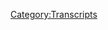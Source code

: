 {{DEFAULTSORT:
    #_TRANSCRIPT_0587:August 14, 2021
}}{{Transcript
    | title         = [[587: August 14, 2021]]
    | caption       = [https://knowledgefight.libsyn.com/587-august-14-2021 Listen to this episode on Libsyn]
    | episodeNumber = [[587: August 14, 2021|587]]
    | length        = 00:56:04
}}

{{MessageBox
    | header     = Warning: Bot Generated Content
    | text       = This transcript was automatically generated by transcription software and likely contains many mistakes and misattributions. Please check the audio for definitive quotes, attribution, and context.
    | image      = N3yvass4myg91.webp
    | imagewidth = 50px
    | id         = warning
}}

{{TranscriptBlock
    | name      = Unknown Speaker
    | timestamp = 00:00:00.000
    | text      = N-N-N-N-N-N-Knowledge Fight
}}

{{TranscriptBlock
    | name      = Unknown Speaker
    | timestamp = 00:00:12.960
    | text      = Dan and Jordan, I am sweating.
}}

{{TranscriptBlock
    | name      = Unknown Speaker
    | timestamp = 00:00:19.440
    | text      = Knowledgefight.com, it's time to pray.
}}

{{TranscriptBlock
    | name      = Unknown Speaker
    | timestamp = 00:00:21.480
    | text      = I have great respect for Knowledgefight.
}}

{{TranscriptBlock
    | name      = Unknown Speaker
    | timestamp = 00:00:23.920
    | text      = Knowledgefight.
}}

{{TranscriptBlock
    | name      = Unknown Speaker
    | timestamp = 00:00:24.920
    | text      = I'm sick of them posing as if they're the good guys, saying we are the bad guys.
}}

{{TranscriptBlock
    | name      = Unknown Speaker
    | timestamp = 00:00:29.440
    | text      = So Technologyfight.
}}

{{TranscriptBlock
    | name      = Unknown Speaker
    | timestamp = 00:00:30.960
    | text      = Dan and Jordan, Knowledgefight.
}}

{{TranscriptBlock
    | name      = Unknown Speaker
    | timestamp = 00:00:35.219
    | text      = Need money.
}}

{{TranscriptBlock
    | name      = Unknown Speaker
    | timestamp = 00:00:37.520
    | text      = Endian Tans gaming.
}}

{{TranscriptBlock
    | name      = Unknown Speaker
    | timestamp = 00:00:41.719
    | text      = Endian constant.
}}

{{TranscriptBlock
    | name      = Unknown Speaker
    | timestamp = 00:00:43.759
    | text      = Endian Kansas is starting to break.
}}

{{TranscriptBlock
    | name      = Unknown Speaker
    | timestamp = 00:00:47.520
    | text      = Endian chances here on the air.
}}

{{TranscriptBlock
    | name      = Unknown Speaker
    | timestamp = 00:00:52.520
    | text      = Thanks for holding.
}}

{{TranscriptBlock
    | name      = Unknown Speaker
    | timestamp = 00:00:56.079
    | text      = Knowledge fight.
}}

{{TranscriptBlock
    | name      = Unknown Speaker
    | timestamp = 00:00:57.359
    | text      = I love you.
}}

{{TranscriptBlock
    | name      = Unknown Speaker
    | timestamp = 00:00:59.359
    | text      = Hey everybody! Welcome back to Knowledge Fight, I'm Dan.
}}

{{TranscriptBlock
    | name      = Unknown Speaker
    | timestamp = 00:01:01.359
    | text      = I'm Jordan!
}}

{{TranscriptBlock
    | name      = Unknown Speaker
    | timestamp = 00:01:01.859
    | text      = We're a couple dudes that sit around, worship at the altar of Selene,
}}

{{TranscriptBlock
    | name      = Unknown Speaker
    | timestamp = 00:01:03.859
    | text      = and talk a little bit about Alex Jones.
}}

{{TranscriptBlock
    | name      = Unknown Speaker
    | timestamp = 00:01:05.859
    | text      = Oh, indeed we are, Dan.
}}

{{TranscriptBlock
    | name      = Unknown Speaker
    | timestamp = 00:01:07.359
    | text      = Jordan.
}}

{{TranscriptBlock
    | name      = Unknown Speaker
    | timestamp = 00:01:07.859
    | text      = Dan!
}}

{{TranscriptBlock
    | name      = Unknown Speaker
    | timestamp = 00:01:08.359
    | text      = Jordan.
}}

{{TranscriptBlock
    | name      = Unknown Speaker
    | timestamp = 00:01:08.859
    | text      = Quick question for you!
}}

{{TranscriptBlock
    | name      = Unknown Speaker
    | timestamp = 00:01:09.859
    | text      = What's up?
}}

{{TranscriptBlock
    | name      = Unknown Speaker
    | timestamp = 00:01:10.359
    | text      = What's your bright spot today?
}}

{{TranscriptBlock
    | name      = Unknown Speaker
    | timestamp = 00:01:11.359
    | text      = My bright spot today, Jordan, is I think that I've coined a term.
}}

{{TranscriptBlock
    | name      = Unknown Speaker
    | timestamp = 00:01:14.359
    | text      = You think you've coined a term?
}}

{{TranscriptBlock
    | name      = Unknown Speaker
    | timestamp = 00:01:15.859
    | text      = I think so.
}}

{{TranscriptBlock
    | name      = Unknown Speaker
    | timestamp = 00:01:16.359
    | text      = You think you've invented it?
}}

{{TranscriptBlock
    | name      = Unknown Speaker
    | timestamp = 00:01:17.859
    | text      = I have not.
}}

{{TranscriptBlock
    | name      = Unknown Speaker
    | timestamp = 00:01:18.359
    | text      = Have you Googled it yet?
}}

{{TranscriptBlock
    | name      = Unknown Speaker
    | timestamp = 00:01:18.859
    | text      = I didn't, because I don't really know exactly how it would be spelled,
}}

{{TranscriptBlock
    | name      = Unknown Speaker
    | timestamp = 00:01:22.359
    | text      = and I feel like I could spell it some ways and then miss other ways.
}}

{{TranscriptBlock
    | name      = Unknown Speaker
    | timestamp = 00:01:25.859
    | text      = Okay, okay.
}}

{{TranscriptBlock
    | name      = Unknown Speaker
    | timestamp = 00:01:26.359
    | text      = I also don't. I checked in with a couple friends.
}}

{{TranscriptBlock
    | name      = Unknown Speaker
    | timestamp = 00:01:28.359
    | text      = I both have never heard anyone use this expression before.
}}

{{TranscriptBlock
    | name      = Unknown Speaker
    | timestamp = 00:01:30.859
    | text      = Okay, that's good. That's good news.
}}

{{TranscriptBlock
    | name      = Unknown Speaker
    | timestamp = 00:01:32.359
    | text      = So what I decided to do the other day was, I wanted to have a me-night.
}}

{{TranscriptBlock
    | name      = Unknown Speaker
    | timestamp = 00:01:38.359
    | text      = Okay.
}}

{{TranscriptBlock
    | name      = Unknown Speaker
    | timestamp = 00:01:38.859
    | text      = Right?
}}

{{TranscriptBlock
    | name      = Unknown Speaker
    | timestamp = 00:01:39.359
    | text      = Alright.
}}

{{TranscriptBlock
    | name      = Unknown Speaker
    | timestamp = 00:01:39.859
    | text      = And I called it a me-vening.
}}

{{TranscriptBlock
    | name      = Unknown Speaker
    | timestamp = 00:01:41.359
    | text      = And I've never heard anyone say, like, you know, taking a night to yourself.
}}

{{TranscriptBlock
    | name      = Unknown Speaker
    | timestamp = 00:01:46.859
    | text      = I'm having a me-vening.
}}

{{TranscriptBlock
    | name      = Unknown Speaker
    | timestamp = 00:01:48.359
    | text      = I think that might be coined.
}}

{{TranscriptBlock
    | name      = Unknown Speaker
    | timestamp = 00:01:51.359
    | text      = I think you might have coined it.
}}

{{TranscriptBlock
    | name      = Unknown Speaker
    | timestamp = 00:01:53.359
    | text      = I don't know. I feel like it's impossible that it hasn't been in some kind of pop culture thing that I'm stealing this from.
}}

{{TranscriptBlock
    | name      = Unknown Speaker
    | timestamp = 00:01:58.859
    | text      = I feel like it would have been either in, like, a trendy show, like, you know, a Love Island or something,
}}

{{TranscriptBlock
    | name      = Unknown Speaker
    | timestamp = 00:02:05.359
    | text      = or a comedy show like that. Like, that kind of thing.
}}

{{TranscriptBlock
    | name      = Unknown Speaker
    | timestamp = 00:02:08.360
    | text      = The brain trust of writers.
}}

{{TranscriptBlock
    | name      = Unknown Speaker
    | timestamp = 00:02:09.860
    | text      = I have not heard it before, Dan.
}}

{{TranscriptBlock
    | name      = Unknown Speaker
    | timestamp = 00:02:11.360
    | text      = I don't think I've heard me-vening either.
}}

{{TranscriptBlock
    | name      = Unknown Speaker
    | timestamp = 00:02:12.860
    | text      = I think me-vening is a winner.
}}

{{TranscriptBlock
    | name      = Unknown Speaker
    | timestamp = 00:02:14.860
    | text      = Oh, man. I'm gonna be rich.
}}

{{TranscriptBlock
    | name      = Unknown Speaker
    | timestamp = 00:02:16.860
    | text      = I think if in the next two weeks this breaks into the zeitgeist for real, I think you've won.
}}

{{TranscriptBlock
    | name      = Unknown Speaker
    | timestamp = 00:02:24.860
    | text      = I think you win life, right?
}}

{{TranscriptBlock
    | name      = Unknown Speaker
    | timestamp = 00:02:26.860
    | text      = I also came up with a pitch for, like, how this is gonna go.
}}

{{TranscriptBlock
    | name      = Unknown Speaker
    | timestamp = 00:02:31.360
    | text      = Like, I've come up with this term, me-vening, and it's gonna go huge.
}}

{{TranscriptBlock
    | name      = Unknown Speaker
    | timestamp = 00:02:34.360
    | text      = It's gonna get so popular.
}}

{{TranscriptBlock
    | name      = Unknown Speaker
    | timestamp = 00:02:35.360
    | text      = Yeah, yeah, yeah.
}}

{{TranscriptBlock
    | name      = Unknown Speaker
    | timestamp = 00:02:36.360
    | text      = And then I'm-
}}

{{TranscriptBlock
    | name      = Unknown Speaker
    | timestamp = 00:02:36.860
    | text      = You're gonna rename your comedy show Comedy Me-vening.
}}

{{TranscriptBlock
    | name      = Unknown Speaker
    | timestamp = 00:02:38.860
    | text      = No, no. I'm gonna sell it to Fandango.
}}

{{TranscriptBlock
    | name      = Unknown Speaker
    | timestamp = 00:02:41.860
    | text      = Because they want to sell tickets post-pandemic.
}}

{{TranscriptBlock
    | name      = Unknown Speaker
    | timestamp = 00:02:44.360
    | text      = Sure.
}}

{{TranscriptBlock
    | name      = Unknown Speaker
    | timestamp = 00:02:44.860
    | text      = You know, like, for movies.
}}

{{TranscriptBlock
    | name      = Unknown Speaker
    | timestamp = 00:02:45.860
    | text      = Sure. Have yourself a me-vening.
}}

{{TranscriptBlock
    | name      = Unknown Speaker
    | timestamp = 00:02:47.860
    | text      = Encourage solo going to the movies.
}}

{{TranscriptBlock
    | name      = Unknown Speaker
    | timestamp = 00:02:49.860
    | text      = Exactly. Yeah, yeah, yeah.
}}

{{TranscriptBlock
    | name      = Unknown Speaker
    | timestamp = 00:02:50.860
    | text      = For safety and social distancing, have a me-vening.
}}

{{TranscriptBlock
    | name      = Unknown Speaker
    | timestamp = 00:02:53.360
    | text      = This is a whole new thing.
}}

{{TranscriptBlock
    | name      = Unknown Speaker
    | timestamp = 00:02:54.860
    | text      = I think this is really gonna catch on in, like, China, where the male to female population is so skewed.
}}

{{TranscriptBlock
    | name      = Unknown Speaker
    | timestamp = 00:03:00.360
    | text      = There's gonna be a lot of me-venings.
}}

{{TranscriptBlock
    | name      = Unknown Speaker
    | timestamp = 00:03:01.860
    | text      = Going static.
}}

{{TranscriptBlock
    | name      = Unknown Speaker
    | timestamp = 00:03:02.360
    | text      = You know what I'm saying?
}}

{{TranscriptBlock
    | name      = Unknown Speaker
    | timestamp = 00:03:02.860
    | text      = Yeah!
}}

{{TranscriptBlock
    | name      = Unknown Speaker
    | timestamp = 00:03:03.360
    | text      = It's a me-vening.
}}

{{TranscriptBlock
    | name      = Unknown Speaker
    | timestamp = 00:03:03.860
    | text      = It's a me-vening.
}}

{{TranscriptBlock
    | name      = Unknown Speaker
    | timestamp = 00:03:07.860
    | text      = Have a prom with no dates. Call it the prom me-vening. I think it's great.
}}

{{TranscriptBlock
    | name      = Unknown Speaker
    | timestamp = 00:03:12.860
    | text      = I haven't been this excited about something I've thought of since many years ago.
}}

{{TranscriptBlock
    | name      = Unknown Speaker
    | timestamp = 00:03:17.860
    | text      = I came up with, like, you know, gray and black hair, salt and pepper.
}}

{{TranscriptBlock
    | name      = Unknown Speaker
    | timestamp = 00:03:23.860
    | text      = But for a beard, it should be called cookies and cream.
}}

{{TranscriptBlock
    | name      = Unknown Speaker
    | timestamp = 00:03:25.860
    | text      = Okay.
}}

{{TranscriptBlock
    | name      = Unknown Speaker
    | timestamp = 00:03:26.860
    | text      = I thought that was really fun.
}}

{{TranscriptBlock
    | name      = Unknown Speaker
    | timestamp = 00:03:27.860
    | text      = It pales in comparison to me-vening.
}}

{{TranscriptBlock
    | name      = Unknown Speaker
    | timestamp = 00:03:29.860
    | text      = Pales in comparison to me-vening.
}}

{{TranscriptBlock
    | name      = Unknown Speaker
    | timestamp = 00:03:30.860
    | text      = God, I'm excited.
}}

{{TranscriptBlock
    | name      = Unknown Speaker
    | timestamp = 00:03:31.860
    | text      = Yeah, yeah, yeah. Although it could get out of control whenever I go home for a holiday and call it a me-ster.
}}

{{TranscriptBlock
    | name      = Unknown Speaker
    | timestamp = 00:03:40.860
    | text      = That might be a little weird.
}}

{{TranscriptBlock
    | name      = Unknown Speaker
    | timestamp = 00:03:41.860
    | text      = Uh, yeah.
}}

{{TranscriptBlock
    | name      = Unknown Speaker
    | timestamp = 00:03:42.860
    | text      = You know what, though? I predict what's actually gonna happen is that after we put this episode out, I'm gonna get a flood of people telling me that this is-
}}

{{TranscriptBlock
    | name      = Unknown Speaker
    | timestamp = 00:03:50.860
    | text      = Nope. You've coined it.
}}

{{TranscriptBlock
    | name      = Unknown Speaker
    | timestamp = 00:03:52.860
    | text      = I will find all of those and block them before they ever get to you.
}}

{{TranscriptBlock
    | name      = Unknown Speaker
    | timestamp = 00:03:57.860
    | text      = There will be a complete cone of silence around you.
}}

{{TranscriptBlock
    | name      = Unknown Speaker
    | timestamp = 00:04:00.860
    | text      = There's gonna be an offensive line.
}}

{{TranscriptBlock
    | name      = Unknown Speaker
    | timestamp = 00:04:01.860
    | text      = Exactly. You created me-vening. The end.
}}

{{TranscriptBlock
    | name      = Unknown Speaker
    | timestamp = 00:04:05.860
    | text      = Oh god, it feels good.
}}

{{TranscriptBlock
    | name      = Unknown Speaker
    | timestamp = 00:04:06.860
    | text      = What's your bright spot?
}}

{{TranscriptBlock
    | name      = Unknown Speaker
    | timestamp = 00:04:11.860
    | text      = I'm getting another tattoo. I set up an appointment to get a tattoo.
}}

{{TranscriptBlock
    | name      = Unknown Speaker
    | timestamp = 00:04:16.860
    | text      = Oh, great.
}}

{{TranscriptBlock
    | name      = Unknown Speaker
    | timestamp = 00:04:17.860
    | text      = Getting it next Wednesday. Very excited about it.
}}

{{TranscriptBlock
    | name      = Unknown Speaker
    | timestamp = 00:04:20.860
    | text      = That seems fun. I've been wanting to get another one myself, but I still am not entirely sure if I feel comfortable getting back into the game.
}}

{{TranscriptBlock
    | name      = Unknown Speaker
    | timestamp = 00:04:30.860
    | text      = It's been like four years for me. It's the longest stretch since I was 18.
}}

{{TranscriptBlock
    | name      = Unknown Speaker
    | timestamp = 00:04:34.860
    | text      = What are you getting?
}}

{{TranscriptBlock
    | name      = Unknown Speaker
    | timestamp = 00:04:35.860
    | text      = I'm gonna close the loop on this thing. You know how I got this whole flower right there?
}}

{{TranscriptBlock
    | name      = Unknown Speaker
    | timestamp = 00:04:40.860
    | text      = On the wrist area.
}}

{{TranscriptBlock
    | name      = Unknown Speaker
    | timestamp = 00:04:41.860
    | text      = Yeah, yeah, yeah. I'm gonna flip it over. I'm gonna do the exact same thing on the other side in color, though.
}}

{{TranscriptBlock
    | name      = Unknown Speaker
    | timestamp = 00:04:46.860
    | text      = One's in grayscale and the other one will be in color.
}}

{{TranscriptBlock
    | name      = Unknown Speaker
    | timestamp = 00:04:48.860
    | text      = Alright.
}}

{{TranscriptBlock
    | name      = Unknown Speaker
    | timestamp = 00:04:49.860
    | text      = And it'll close the loop on it. It'll make me have a nice little wrist thing going on.
}}

{{TranscriptBlock
    | name      = Unknown Speaker
    | timestamp = 00:04:53.860
    | text      = There you go. Like a bracelet.
}}

{{TranscriptBlock
    | name      = Unknown Speaker
    | timestamp = 00:04:55.860
    | text      = Yeah, like a nice little bracelet. I've been waiting for it.
}}

{{TranscriptBlock
    | name      = Unknown Speaker
    | timestamp = 00:04:57.860
    | text      = Well, that's exciting.
}}

{{TranscriptBlock
    | name      = Unknown Speaker
    | timestamp = 00:04:59.860
    | text      = Yeah, I'm very excited.
}}

{{TranscriptBlock
    | name      = Unknown Speaker
    | timestamp = 00:05:00.860
    | text      = I'm looking forward to seeing how that turns out and also, again, I gotta get something else myself, too.
}}

{{TranscriptBlock
    | name      = Unknown Speaker
    | timestamp = 00:05:06.860
    | text      = Yeah.
}}

{{TranscriptBlock
    | name      = Unknown Speaker
    | timestamp = 00:05:07.860
    | text      = We're the tat guys. We gotta get more tats.
}}

{{TranscriptBlock
    | name      = Unknown Speaker
    | timestamp = 00:05:09.860
    | text      = We gotta get more tats. If we're gonna be the tat guys, we're under-tatted.
}}

{{TranscriptBlock
    | name      = Unknown Speaker
    | timestamp = 00:05:13.860
    | text      = Yeah. So, Jordan, today we have an episode to go over and we said that we were gonna do this episode to wrap up last week.
}}

{{TranscriptBlock
    | name      = Unknown Speaker
    | timestamp = 00:05:21.860
    | text      = Sure.
}}

{{TranscriptBlock
    | name      = Unknown Speaker
    | timestamp = 00:05:22.860
    | text      = And the end of the Mike Lindell Cyber Symposium period. And then, in between the release of our last episode and getting ready for this one, things fell apart in the world.
}}

{{TranscriptBlock
    | name      = Unknown Speaker
    | timestamp = 00:05:34.860
    | text      = And the Taliban made some moves.
}}

{{TranscriptBlock
    | name      = Unknown Speaker
    | timestamp = 00:05:38.860
    | text      = No, nothing big happened, I don't think.
}}

{{TranscriptBlock
    | name      = Unknown Speaker
    | timestamp = 00:05:40.860
    | text      = And honestly, I'm not 100% ready to cover that.
}}

{{TranscriptBlock
    | name      = Unknown Speaker
    | timestamp = 00:05:44.860
    | text      = And so, on Friday's episode, I will dip into Alex Jones' coverage of all that.
}}

{{TranscriptBlock
    | name      = Unknown Speaker
    | timestamp = 00:05:51.860
    | text      = So today, we're gonna be looking at Friday of last week.
}}

{{TranscriptBlock
    | name      = Unknown Speaker
    | timestamp = 00:05:57.860
    | text      = Yes.
}}

{{TranscriptBlock
    | name      = Unknown Speaker
    | timestamp = 00:05:58.860
    | text      = August 13th.
}}

{{TranscriptBlock
    | name      = Unknown Speaker
    | timestamp = 00:05:59.860
    | text      = Friday the 13th.
}}

{{TranscriptBlock
    | name      = Unknown Speaker
    | timestamp = 00:06:01.860
    | text      = It falls apart.
}}

{{TranscriptBlock
    | name      = Unknown Speaker
    | timestamp = 00:06:02.860
    | text      = The end of the road.
}}

{{TranscriptBlock
    | name      = Unknown Speaker
    | timestamp = 00:06:03.860
    | text      = And so we will also be talking about a special report Alex put out on the 14th.
}}

{{TranscriptBlock
    | name      = Unknown Speaker
    | timestamp = 00:06:06.860
    | text      = Yes!
}}

{{TranscriptBlock
    | name      = Unknown Speaker
    | timestamp = 00:06:07.860
    | text      = On Saturday.
}}

{{TranscriptBlock
    | name      = Unknown Speaker
    | timestamp = 00:06:08.860
    | text      = He would have to to explain what happened.
}}

{{TranscriptBlock
    | name      = Unknown Speaker
    | timestamp = 00:06:09.860
    | text      = And I have to say that this might only be an episode because of maybe I found the best out of context drop that I've ever found in my life.
}}

{{TranscriptBlock
    | name      = Unknown Speaker
    | timestamp = 00:06:20.860
    | text      = Just play it and let's go home.
}}

{{TranscriptBlock
    | name      = Unknown Speaker
    | timestamp = 00:06:22.860
    | text      = If nothing else...
}}

{{TranscriptBlock
    | name      = Unknown Speaker
    | timestamp = 00:06:24.860
    | text      = We'll release the Dennis Montgomery episode immediately after you just play this out of context.
}}

{{TranscriptBlock
    | name      = Unknown Speaker
    | timestamp = 00:06:29.860
    | text      = If nothing else, this out of context drop is worth its weight in gold.
}}

{{TranscriptBlock
    | name      = Unknown Speaker
    | timestamp = 00:06:33.860
    | text      = Okay.
}}

{{TranscriptBlock
    | name      = Unknown Speaker
    | timestamp = 00:06:34.860
    | text      = But before we get to any of this business...
}}

{{TranscriptBlock
    | name      = Unknown Speaker
    | timestamp = 00:06:36.860
    | text      = Are you telling me that you've got Mevening and the comedy gold out of context drop in one episode?
}}

{{TranscriptBlock
    | name      = Unknown Speaker
    | timestamp = 00:06:42.860
    | text      = It's an embarrassment of riches.
}}

{{TranscriptBlock
    | name      = Unknown Speaker
    | timestamp = 00:06:44.860
    | text      = I would say it might be a little front-loaded.
}}

{{TranscriptBlock
    | name      = Unknown Speaker
    | timestamp = 00:06:47.860
    | text      = No, because the last clip I'm going to play is pretty great.
}}

{{TranscriptBlock
    | name      = Unknown Speaker
    | timestamp = 00:06:50.860
    | text      = Okay, good, good.
}}

{{TranscriptBlock
    | name      = Unknown Speaker
    | timestamp = 00:06:51.860
    | text      = But before we do, let's say hi to some new wonks.
}}

{{TranscriptBlock
    | name      = Unknown Speaker
    | timestamp = 00:06:54.860
    | text      = Oh, that's a great idea.
}}

{{TranscriptBlock
    | name      = Unknown Speaker
    | timestamp = 00:06:55.860
    | text      = So first, Millworks Exhibitions.
}}

{{TranscriptBlock
    | name      = Unknown Speaker
    | timestamp = 00:06:57.860
    | text      = Thank you so much.
}}

{{TranscriptBlock
    | name      = Unknown Speaker
    | timestamp = 00:06:58.860
    | text      = You are now a policy wonk.
}}

{{TranscriptBlock
    | name      = Unknown Speaker
    | timestamp = 00:06:59.860
    | text      = I'm a policy wonk.
}}

{{TranscriptBlock
    | name      = Unknown Speaker
    | timestamp = 00:07:00.860
    | text      = Thank you so much!
}}

{{TranscriptBlock
    | name      = Unknown Speaker
    | timestamp = 00:07:01.860
    | text      = Thank you.
}}

{{TranscriptBlock
    | name      = Unknown Speaker
    | timestamp = 00:07:02.860
    | text      = Next, Mr. Bitey the Honey Badger.
}}

{{TranscriptBlock
    | name      = Unknown Speaker
    | timestamp = 00:07:03.860
    | text      = Thank you so much.
}}

{{TranscriptBlock
    | name      = Unknown Speaker
    | timestamp = 00:07:04.860
    | text      = You are now a policy wonk.
}}

{{TranscriptBlock
    | name      = Unknown Speaker
    | timestamp = 00:07:05.860
    | text      = I'm a policy wonk.
}}

{{TranscriptBlock
    | name      = Unknown Speaker
    | timestamp = 00:07:06.860
    | text      = Thanks, Mr. Bitey.
}}

{{TranscriptBlock
    | name      = Unknown Speaker
    | timestamp = 00:07:07.860
    | text      = Thank you.
}}

{{TranscriptBlock
    | name      = Unknown Speaker
    | timestamp = 00:07:08.860
    | text      = Next, Slovenly Steve's son Nate.
}}

{{TranscriptBlock
    | name      = Unknown Speaker
    | timestamp = 00:07:09.860
    | text      = Also, birthday coming up.
}}

{{TranscriptBlock
    | name      = Unknown Speaker
    | timestamp = 00:07:11.860
    | text      = And vaccination for this young Nate.
}}

{{TranscriptBlock
    | name      = Unknown Speaker
    | timestamp = 00:07:15.860
    | text      = Whirlwind.
}}

{{TranscriptBlock
    | name      = Unknown Speaker
    | timestamp = 00:07:16.860
    | text      = You are now a policy wonk also.
}}

{{TranscriptBlock
    | name      = Unknown Speaker
    | timestamp = 00:07:17.860
    | text      = Uh-huh.
}}

{{TranscriptBlock
    | name      = Unknown Speaker
    | timestamp = 00:07:18.860
    | text      = I'm a policy wonk.
}}

{{TranscriptBlock
    | name      = Unknown Speaker
    | timestamp = 00:07:19.860
    | text      = Thank you very much.
}}

{{TranscriptBlock
    | name      = Unknown Speaker
    | timestamp = 00:07:20.860
    | text      = Thank you.
}}

{{TranscriptBlock
    | name      = Unknown Speaker
    | timestamp = 00:07:21.860
    | text      = Next, The Fuck You Want About.
}}

{{TranscriptBlock
    | name      = Unknown Speaker
    | timestamp = 00:07:22.860
    | text      = Thank you so much.
}}

{{TranscriptBlock
    | name      = Unknown Speaker
    | timestamp = 00:07:23.860
    | text      = You are now a policy wonk.
}}

{{TranscriptBlock
    | name      = Unknown Speaker
    | timestamp = 00:07:24.860
    | text      = I'm a policy wonk.
}}

{{TranscriptBlock
    | name      = Unknown Speaker
    | timestamp = 00:07:25.860
    | text      = Thank you very much.
}}

{{TranscriptBlock
    | name      = Unknown Speaker
    | timestamp = 00:07:26.860
    | text      = That's a good question.
}}

{{TranscriptBlock
    | name      = Unknown Speaker
    | timestamp = 00:07:27.860
    | text      = And listen to the John Rappaport episode while training to be a psychologist and was ethically
}}

{{TranscriptBlock
    | name      = Unknown Speaker
    | timestamp = 00:07:31.620
    | text      = obligated to give you money.
}}

{{TranscriptBlock
    | name      = Unknown Speaker
    | timestamp = 00:07:32.860
    | text      = Thank you so much.
}}

{{TranscriptBlock
    | name      = Unknown Speaker
    | timestamp = 00:07:33.860
    | text      = You are now a policy wonk.
}}

{{TranscriptBlock
    | name      = Unknown Speaker
    | timestamp = 00:07:34.860
    | text      = I'm a policy wonk.
}}

{{TranscriptBlock
    | name      = Unknown Speaker
    | timestamp = 00:07:35.860
    | text      = Thank you very much.
}}

{{TranscriptBlock
    | name      = Unknown Speaker
    | timestamp = 00:07:36.860
    | text      = Thank you.
}}

{{TranscriptBlock
    | name      = Unknown Speaker
    | timestamp = 00:07:37.860
    | text      = And we have something very special.
}}

{{TranscriptBlock
    | name      = Unknown Speaker
    | timestamp = 00:07:39.259
    | text      = We have a new raptor princess out there in the world.
}}

{{TranscriptBlock
    | name      = Unknown Speaker
    | timestamp = 00:07:43.019
    | text      = And also a great alias for this person.
}}

{{TranscriptBlock
    | name      = Unknown Speaker
    | timestamp = 00:07:45.860
    | text      = Mm-hmm.
}}

{{TranscriptBlock
    | name      = Unknown Speaker
    | timestamp = 00:07:46.860
    | text      = Alex Jones' Neighbors Fence Fund.
}}

{{TranscriptBlock
    | name      = Unknown Speaker
    | timestamp = 00:07:49.699
    | text      = Very important cause.
}}

{{TranscriptBlock
    | name      = Unknown Speaker
    | timestamp = 00:07:50.699
    | text      = You know, we talk a lot about things like animal rescues, bail funds.
}}

{{TranscriptBlock
    | name      = Unknown Speaker
    | timestamp = 00:07:54.860
    | text      = Sure, sure.
}}

{{TranscriptBlock
    | name      = Unknown Speaker
    | timestamp = 00:07:55.860
    | text      = Won't you think of the poor people who live next door to Alex who don't want to have their
}}

{{TranscriptBlock
    | name      = Unknown Speaker
    | timestamp = 00:07:59.600
    | text      = asses eaten?
}}

{{TranscriptBlock
    | name      = Unknown Speaker
    | timestamp = 00:08:00.600
    | text      = Yeah, yeah, yeah.
}}

{{TranscriptBlock
    | name      = Unknown Speaker
    | timestamp = 00:08:01.600
    | text      = You need a big fence there.
}}

{{TranscriptBlock
    | name      = Unknown Speaker
    | timestamp = 00:08:03.199
    | text      = And that's gonna come into money.
}}

{{TranscriptBlock
    | name      = Unknown Speaker
    | timestamp = 00:08:04.620
    | text      = Yeah.
}}

{{TranscriptBlock
    | name      = Unknown Speaker
    | timestamp = 00:08:05.620
    | text      = Who was it?
}}

{{TranscriptBlock
    | name      = Unknown Speaker
    | timestamp = 00:08:06.620
    | text      = Who was it?
}}

{{TranscriptBlock
    | name      = Unknown Speaker
    | timestamp = 00:08:07.620
    | text      = Was it Robert Frost who said good fences make good neighbors?
}}

{{TranscriptBlock
    | name      = Unknown Speaker
    | timestamp = 00:08:08.620
    | text      = That was Jefferson.
}}

{{TranscriptBlock
    | name      = Unknown Speaker
    | timestamp = 00:08:09.620
    | text      = That was Jefferson.
}}

{{TranscriptBlock
    | name      = Unknown Speaker
    | timestamp = 00:08:10.620
    | text      = Yeah.
}}

{{TranscriptBlock
    | name      = Unknown Speaker
    | timestamp = 00:08:11.620
    | text      = Oh, okay.
}}

{{TranscriptBlock
    | name      = Unknown Speaker
    | timestamp = 00:08:12.620
    | text      = Fair enough.
}}

{{TranscriptBlock
    | name      = Unknown Speaker
    | timestamp = 00:08:13.620
    | text      = Anyway, thank you so much.
}}

{{TranscriptBlock
    | name      = Unknown Speaker
    | timestamp = 00:08:14.620
    | text      = Alex Jones' Neighbors Fence Fund.
}}

{{TranscriptBlock
    | name      = Unknown Speaker
    | timestamp = 00:08:15.620
    | text      = Very important cause.
}}

{{TranscriptBlock
    | name      = Unknown Speaker
    | timestamp = 00:08:16.620
    | text      = Go home to your mother and tell her you're brilliant.
}}

{{TranscriptBlock
    | name      = Unknown Speaker
    | timestamp = 00:08:18.459
    | text      = I'll barbecue your ass.
}}

{{TranscriptBlock
    | name      = Unknown Speaker
    | timestamp = 00:08:20.060
    | text      = It's over for humanity.
}}

{{TranscriptBlock
    | name      = Unknown Speaker
    | timestamp = 00:08:21.060
    | text      = You're a beautiful soul.
}}

{{TranscriptBlock
    | name      = Unknown Speaker
    | timestamp = 00:08:22.060
    | text      = They're coming for your balls.
}}

{{TranscriptBlock
    | name      = Unknown Speaker
    | timestamp = 00:08:24.060
    | text      = Well, I piss all over your God.
}}

{{TranscriptBlock
    | name      = Unknown Speaker
    | timestamp = 00:08:27.500
    | text      = Very few people crap in the pool unless they're babies.
}}

{{TranscriptBlock
    | name      = Unknown Speaker
    | timestamp = 00:08:29.660
    | text      = I piss all over the state.
}}

{{TranscriptBlock
    | name      = Unknown Speaker
    | timestamp = 00:08:31.459
    | text      = Make it a practice of calling people pieces of garbage.
}}

{{TranscriptBlock
    | name      = Unknown Speaker
    | timestamp = 00:08:34.059
    | text      = When they are.
}}

{{TranscriptBlock
    | name      = Unknown Speaker
    | timestamp = 00:08:35.059
    | text      = Comment as you see fit.
}}

{{TranscriptBlock
    | name      = Unknown Speaker
    | timestamp = 00:08:36.700
    | text      = Thank you so much.
}}

{{TranscriptBlock
    | name      = Unknown Speaker
    | timestamp = 00:08:38.100
    | text      = Yes, thank you very much.
}}

{{TranscriptBlock
    | name      = Unknown Speaker
    | timestamp = 00:08:39.340
    | text      = Now, Jordan, we have another bit of exciting news.
}}

{{TranscriptBlock
    | name      = Unknown Speaker
    | timestamp = 00:08:42.059
    | text      = Do we have a new joiner of the cult of Selene?
}}

{{TranscriptBlock
    | name      = Unknown Speaker
    | timestamp = 00:08:47.460
    | text      = We kind of do.
}}

{{TranscriptBlock
    | name      = Unknown Speaker
    | timestamp = 00:08:48.460
    | text      = Kind of do.
}}

{{TranscriptBlock
    | name      = Unknown Speaker
    | timestamp = 00:08:49.460
    | text      = This is interesting.
}}

{{TranscriptBlock
    | name      = Unknown Speaker
    | timestamp = 00:08:50.460
    | text      = Okay.
}}

{{TranscriptBlock
    | name      = Unknown Speaker
    | timestamp = 00:08:51.460
    | text      = A lot of these things have been family members for Selene up to this point and also a tree
}}

{{TranscriptBlock
    | name      = Unknown Speaker
    | timestamp = 00:08:55.580
    | text      = in Scotland.
}}

{{TranscriptBlock
    | name      = Unknown Speaker
    | timestamp = 00:08:56.580
    | text      = Naturally.
}}

{{TranscriptBlock
    | name      = Unknown Speaker
    | timestamp = 00:08:57.580
    | text      = Yes.
}}

{{TranscriptBlock
    | name      = Unknown Speaker
    | timestamp = 00:08:58.580
    | text      = This sneaky bojo came in with something that is a little bit upping the ante.
}}

{{TranscriptBlock
    | name      = Unknown Speaker
    | timestamp = 00:09:03.620
    | text      = Okay.
}}

{{TranscriptBlock
    | name      = Unknown Speaker
    | timestamp = 00:09:04.620
    | text      = Do we have a star?
}}

{{TranscriptBlock
    | name      = Unknown Speaker
    | timestamp = 00:09:05.620
    | text      = We do.
}}

{{TranscriptBlock
    | name      = Unknown Speaker
    | timestamp = 00:09:06.620
    | text      = No, we actually do?
}}

{{TranscriptBlock
    | name      = Unknown Speaker
    | timestamp = 00:09:08.620
    | text      = Yes.
}}

{{TranscriptBlock
    | name      = Unknown Speaker
    | timestamp = 00:09:09.620
    | text      = What a good guess on my part, huh?
}}

{{TranscriptBlock
    | name      = Unknown Speaker
    | timestamp = 00:09:12.740
    | text      = There is now a star in the Leo constellation.
}}

{{TranscriptBlock
    | name      = Unknown Speaker
    | timestamp = 00:09:15.500
    | text      = Well, it'd have to be the Leo constellation.
}}

{{TranscriptBlock
    | name      = Unknown Speaker
    | timestamp = 00:09:17.740
    | text      = That is named the Altar of Selene.
}}

{{TranscriptBlock
    | name      = Unknown Speaker
    | timestamp = 00:09:21.539
    | text      = That's a great name for a star.
}}

{{TranscriptBlock
    | name      = Unknown Speaker
    | timestamp = 00:09:23.100
    | text      = It is.
}}

{{TranscriptBlock
    | name      = Unknown Speaker
    | timestamp = 00:09:24.100
    | text      = That sounds like a science fiction name for a star where they're like, oh, we got to get
}}

{{TranscriptBlock
    | name      = Unknown Speaker
    | timestamp = 00:09:26.980
    | text      = to the Altar of Selene to restart civilization.
}}

{{TranscriptBlock
    | name      = Unknown Speaker
    | timestamp = 00:09:29.580
    | text      = Yeah.
}}

{{TranscriptBlock
    | name      = Unknown Speaker
    | timestamp = 00:09:30.580
    | text      = Oh my God.
}}

{{TranscriptBlock
    | name      = Unknown Speaker
    | timestamp = 00:09:31.580
    | text      = Asimov would have had a field day with the Altar of Selene.
}}

{{TranscriptBlock
    | name      = Unknown Speaker
    | timestamp = 00:09:34.100
    | text      = So now we have a lot of refugee animals.
}}

{{TranscriptBlock
    | name      = Unknown Speaker
    | timestamp = 00:09:38.039
    | text      = We have a lot of trees.
}}

{{TranscriptBlock
    | name      = Unknown Speaker
    | timestamp = 00:09:40.980
    | text      = And something to keep them warm.
}}

{{TranscriptBlock
    | name      = Unknown Speaker
    | timestamp = 00:09:42.539
    | text      = And a star.
}}

{{TranscriptBlock
    | name      = Unknown Speaker
    | timestamp = 00:09:44.539
    | text      = Wild.
}}

{{TranscriptBlock
    | name      = Unknown Speaker
    | timestamp = 00:09:46.019
    | text      = I love it.
}}

{{TranscriptBlock
    | name      = Unknown Speaker
    | timestamp = 00:09:47.019
    | text      = So thank you, sneaky bojo.
}}

{{TranscriptBlock
    | name      = Unknown Speaker
    | timestamp = 00:09:48.019
    | text      = Yes.
}}

{{TranscriptBlock
    | name      = Unknown Speaker
    | timestamp = 00:09:49.019
    | text      = Thank you very much.
}}

{{TranscriptBlock
    | name      = Unknown Speaker
    | timestamp = 00:09:50.019
    | text      = So Jordan here.
}}

{{TranscriptBlock
    | name      = Unknown Speaker
    | timestamp = 00:09:51.019
    | text      = The out of context drop.
}}

{{TranscriptBlock
    | name      = Unknown Speaker
    | timestamp = 00:09:52.019
    | text      = Yes.
}}

{{TranscriptBlock
    | name      = Unknown Speaker
    | timestamp = 00:09:53.019
    | text      = Let's do this.
}}

{{TranscriptBlock
    | name      = Unknown Speaker
    | timestamp = 00:09:54.019
    | text      = This is great.
}}

{{TranscriptBlock
    | name      = Unknown Speaker
    | timestamp = 00:09:55.019
    | text      = I can't over-hype this.
}}

{{TranscriptBlock
    | name      = Unknown Speaker
    | timestamp = 00:09:56.019
    | text      = Okay.
}}

{{TranscriptBlock
    | name      = Unknown Speaker
    | timestamp = 00:09:57.019
    | text      = It's so good.
}}

{{TranscriptBlock
    | name      = Unknown Speaker
    | timestamp = 00:09:58.019
    | text      = You're fighting for your life.
}}

{{TranscriptBlock
    | name      = Unknown Speaker
    | timestamp = 00:09:59.019
    | text      = I'm fighting for my life.
}}

{{TranscriptBlock
    | name      = Unknown Speaker
    | timestamp = 00:10:00.019
    | text      = So good.
}}

{{TranscriptBlock
    | name      = Unknown Speaker
    | timestamp = 00:10:01.019
    | text      = Too good.
}}

{{TranscriptBlock
    | name      = Unknown Speaker
    | timestamp = 00:10:02.019
    | text      = It's too good.
}}

{{TranscriptBlock
    | name      = Unknown Speaker
    | timestamp = 00:10:11.500
    | text      = It's too good.
}}

{{TranscriptBlock
    | name      = Unknown Speaker
    | timestamp = 00:10:12.500
    | text      = Oh my God.
}}

{{TranscriptBlock
    | name      = Unknown Speaker
    | timestamp = 00:10:14.500
    | text      = It's too good.
}}

{{TranscriptBlock
    | name      = Unknown Speaker
    | timestamp = 00:10:15.500
    | text      = We got to hear it again.
}}

{{TranscriptBlock
    | name      = Unknown Speaker
    | timestamp = 00:10:16.500
    | text      = Hear it one more time.
}}

{{TranscriptBlock
    | name      = Unknown Speaker
    | timestamp = 00:10:17.500
    | text      = You're fighting for your life.
}}

{{TranscriptBlock
    | name      = Unknown Speaker
    | timestamp = 00:10:18.500
    | text      = I'm fighting for my life.
}}

{{TranscriptBlock
    | name      = Unknown Speaker
    | timestamp = 00:10:25.259
    | text      = It shouldn't be that easy.
}}

{{TranscriptBlock
    | name      = Unknown Speaker
    | timestamp = 00:10:26.580
    | text      = It shouldn't be that easy.
}}

{{TranscriptBlock
    | name      = Unknown Speaker
    | timestamp = 00:10:27.580
    | text      = It's that easy.
}}

{{TranscriptBlock
    | name      = Unknown Speaker
    | timestamp = 00:10:28.580
    | text      = We've spent our entire lives doing stand-up, writing jokes, trying to be funny, and it's
}}

{{TranscriptBlock
    | name      = Unknown Speaker
    | timestamp = 00:10:34.100
    | text      = that easy.
}}

{{TranscriptBlock
    | name      = Unknown Speaker
    | timestamp = 00:10:35.159
    | text      = It's just that easy.
}}

{{TranscriptBlock
    | name      = Unknown Speaker
    | timestamp = 00:10:36.419
    | text      = Everything that I've ever done trying was wrong.
}}

{{TranscriptBlock
    | name      = Unknown Speaker
    | timestamp = 00:10:38.620
    | text      = I think Alex saying, I'm farting for my life is pretty funny.
}}

{{TranscriptBlock
    | name      = Unknown Speaker
    | timestamp = 00:10:42.460
    | text      = But what really makes it funny is the pause.
}}

{{TranscriptBlock
    | name      = Unknown Speaker
    | timestamp = 00:10:45.340
    | text      = The pause where he's like, God damn it.
}}

{{TranscriptBlock
    | name      = Unknown Speaker
    | timestamp = 00:10:47.700
    | text      = I could fix this.
}}

{{TranscriptBlock
    | name      = Unknown Speaker
    | timestamp = 00:10:49.700
    | text      = Power through.
}}

{{TranscriptBlock
    | name      = Unknown Speaker
    | timestamp = 00:10:50.700
    | text      = No.
}}

{{TranscriptBlock
    | name      = Unknown Speaker
    | timestamp = 00:10:51.700
    | text      = That pause I think is like, it's too late.
}}

{{TranscriptBlock
    | name      = Unknown Speaker
    | timestamp = 00:10:53.500
    | text      = I just said I'm farting for my life.
}}

{{TranscriptBlock
    | name      = Unknown Speaker
    | timestamp = 00:10:55.500
    | text      = It's too late.
}}

{{TranscriptBlock
    | name      = Unknown Speaker
    | timestamp = 00:10:58.700
    | text      = Love it.
}}

{{TranscriptBlock
    | name      = Unknown Speaker
    | timestamp = 00:11:00.820
    | text      = So good.
}}

{{TranscriptBlock
    | name      = Unknown Speaker
    | timestamp = 00:11:01.820
    | text      = So good.
}}

{{TranscriptBlock
    | name      = Unknown Speaker
    | timestamp = 00:11:03.460
    | text      = You could do two takes.
}}

{{TranscriptBlock
    | name      = Unknown Speaker
    | timestamp = 00:11:04.940
    | text      = Five hundred something episodes in, we have peaked.
}}

{{TranscriptBlock
    | name      = Unknown Speaker
    | timestamp = 00:11:08.259
    | text      = I'm farting for my life.
}}

{{TranscriptBlock
    | name      = Unknown Speaker
    | timestamp = 00:11:11.019
    | text      = It's just that easy.
}}

{{TranscriptBlock
    | name      = Unknown Speaker
    | timestamp = 00:11:12.340
    | text      = So here is Alex on the thirteenth.
}}

{{TranscriptBlock
    | name      = Unknown Speaker
    | timestamp = 00:11:15.899
    | text      = Friday the thirteenth.
}}

{{TranscriptBlock
    | name      = Unknown Speaker
    | timestamp = 00:11:16.899
    | text      = Yes.
}}

{{TranscriptBlock
    | name      = Unknown Speaker
    | timestamp = 00:11:17.899
    | text      = I don't want to believe this.
}}

{{TranscriptBlock
    | name      = Unknown Speaker
    | timestamp = 00:11:18.899
    | text      = I don't want to be right.
}}

{{TranscriptBlock
    | name      = Unknown Speaker
    | timestamp = 00:11:19.899
    | text      = I want to be wrong.
}}

{{TranscriptBlock
    | name      = Unknown Speaker
    | timestamp = 00:11:20.899
    | text      = But I'm sorry.
}}

{{TranscriptBlock
    | name      = Unknown Speaker
    | timestamp = 00:11:21.899
    | text      = David Rockefeller and the globalist wrote books and white papers and founded the U.N.
}}

{{TranscriptBlock
    | name      = Unknown Speaker
    | timestamp = 00:11:30.419
    | text      = to carry out world depopulation.
}}

{{TranscriptBlock
    | name      = Unknown Speaker
    | timestamp = 00:11:33.580
    | text      = And for a hundred years, they've been preparing the program.
}}

{{TranscriptBlock
    | name      = Unknown Speaker
    | timestamp = 00:11:36.779
    | text      = And now they've launched their program against you and your family.
}}

{{TranscriptBlock
    | name      = Unknown Speaker
    | timestamp = 00:11:40.860
    | text      = So on this Friday the thirteenth broadcast, I'm here to tell you the globalists have declared
}}

{{TranscriptBlock
    | name      = Unknown Speaker
    | timestamp = 00:11:44.700
    | text      = war on us.
}}

{{TranscriptBlock
    | name      = Unknown Speaker
    | timestamp = 00:11:45.700
    | text      = It's time to declare war on them or get on our knees and die.
}}

{{TranscriptBlock
    | name      = Unknown Speaker
    | timestamp = 00:11:50.659
    | text      = God, that's so empty.
}}

{{TranscriptBlock
    | name      = Unknown Speaker
    | timestamp = 00:11:52.220
    | text      = Yeah.
}}

{{TranscriptBlock
    | name      = Unknown Speaker
    | timestamp = 00:11:53.220
    | text      = Yeah, that's weak.
}}

{{TranscriptBlock
    | name      = Unknown Speaker
    | timestamp = 00:11:54.220
    | text      = It's now time to declare war on the globalists.
}}

{{TranscriptBlock
    | name      = Unknown Speaker
    | timestamp = 00:11:56.100
    | text      = We have been.
}}

{{TranscriptBlock
    | name      = Unknown Speaker
    | timestamp = 00:11:57.100
    | text      = We've done this a thousand times.
}}

{{TranscriptBlock
    | name      = Unknown Speaker
    | timestamp = 00:11:58.100
    | text      = We have been at war with the globalists.
}}

{{TranscriptBlock
    | name      = Unknown Speaker
    | timestamp = 00:12:01.139
    | text      = I think in his mind since Christ.
}}

{{TranscriptBlock
    | name      = Unknown Speaker
    | timestamp = 00:12:04.700
    | text      = So we don't need to declare a new war.
}}

{{TranscriptBlock
    | name      = Unknown Speaker
    | timestamp = 00:12:06.299
    | text      = Maybe prior.
}}

{{TranscriptBlock
    | name      = Unknown Speaker
    | timestamp = 00:12:07.299
    | text      = Maybe prior.
}}

{{TranscriptBlock
    | name      = Unknown Speaker
    | timestamp = 00:12:08.299
    | text      = Yeah, it would have to be prior.
}}

{{TranscriptBlock
    | name      = Unknown Speaker
    | timestamp = 00:12:09.299
    | text      = Since the dawn of man.
}}

{{TranscriptBlock
    | name      = Unknown Speaker
    | timestamp = 00:12:10.299
    | text      = Yeah.
}}

{{TranscriptBlock
    | name      = Unknown Speaker
    | timestamp = 00:12:11.299
    | text      = I don't care.
}}

{{TranscriptBlock
    | name      = Unknown Speaker
    | timestamp = 00:12:12.620
    | text      = Like I can't imagine anybody in his audience like listening and being like, oh my God,
}}

{{TranscriptBlock
    | name      = Unknown Speaker
    | timestamp = 00:12:17.940
    | text      = it's serious this time.
}}

{{TranscriptBlock
    | name      = Unknown Speaker
    | timestamp = 00:12:18.940
    | text      = We have to declare war on these people.
}}

{{TranscriptBlock
    | name      = Unknown Speaker
    | timestamp = 00:12:20.460
    | text      = I think the only time it would be serious if Alex, I would take it seriously if Alex
}}

{{TranscriptBlock
    | name      = Unknown Speaker
    | timestamp = 00:12:25.220
    | text      = was like, listen, no more bluster.
}}

{{TranscriptBlock
    | name      = Unknown Speaker
    | timestamp = 00:12:28.820
    | text      = Just get on your knees and die.
}}

{{TranscriptBlock
    | name      = Unknown Speaker
    | timestamp = 00:12:30.539
    | text      = Just die.
}}

{{TranscriptBlock
    | name      = Unknown Speaker
    | timestamp = 00:12:31.539
    | text      = Die.
}}

{{TranscriptBlock
    | name      = Unknown Speaker
    | timestamp = 00:12:32.539
    | text      = I think he has done that already.
}}

{{TranscriptBlock
    | name      = Unknown Speaker
    | timestamp = 00:12:33.539
    | text      = He has done that.
}}

{{TranscriptBlock
    | name      = Unknown Speaker
    | timestamp = 00:12:34.539
    | text      = Has he?
}}

{{TranscriptBlock
    | name      = Unknown Speaker
    | timestamp = 00:12:35.539
    | text      = Jesus Christ.
}}

{{TranscriptBlock
    | name      = Unknown Speaker
    | timestamp = 00:12:36.539
    | text      = Yeah.
}}

{{TranscriptBlock
    | name      = Unknown Speaker
    | timestamp = 00:12:37.539
    | text      = He's like, well, you know, we're all dead already.
}}

{{TranscriptBlock
    | name      = Unknown Speaker
    | timestamp = 00:12:38.539
    | text      = Yeah.
}}

{{TranscriptBlock
    | name      = Unknown Speaker
    | timestamp = 00:12:39.539
    | text      = There's just no escape.
}}

{{TranscriptBlock
    | name      = Unknown Speaker
    | timestamp = 00:12:40.539
    | text      = The only thing he hasn't really done is like, it's time to start shooting, but he's kind
}}

{{TranscriptBlock
    | name      = Unknown Speaker
    | timestamp = 00:12:44.820
    | text      = of been close to that.
}}

{{TranscriptBlock
    | name      = Unknown Speaker
    | timestamp = 00:12:45.940
    | text      = I mean, you know, it'd be more fun if he was like, it's time to do community outreach and
}}

{{TranscriptBlock
    | name      = Unknown Speaker
    | timestamp = 00:12:51.340
    | text      = like build like stuff.
}}

{{TranscriptBlock
    | name      = Unknown Speaker
    | timestamp = 00:12:53.899
    | text      = He does do that.
}}

{{TranscriptBlock
    | name      = Unknown Speaker
    | timestamp = 00:12:55.019
    | text      = But the community outreach is promote my videos.
}}

{{TranscriptBlock
    | name      = Unknown Speaker
    | timestamp = 00:12:57.299
    | text      = Yes.
}}

{{TranscriptBlock
    | name      = Unknown Speaker
    | timestamp = 00:12:58.299
    | text      = You know, I was thinking more like reach out to the community and no, no, no, no.
}}

{{TranscriptBlock
    | name      = Unknown Speaker
    | timestamp = 00:13:01.179
    | text      = He's no Jimmy Carter.
}}

{{TranscriptBlock
    | name      = Unknown Speaker
    | timestamp = 00:13:02.179
    | text      = No, like there's tons of people who don't have homes and you've got space and money.
}}

{{TranscriptBlock
    | name      = Unknown Speaker
    | timestamp = 00:13:06.179
    | text      = You could just build homes.
}}

{{TranscriptBlock
    | name      = Unknown Speaker
    | timestamp = 00:13:08.220
    | text      = You know?
}}

{{TranscriptBlock
    | name      = Unknown Speaker
    | timestamp = 00:13:09.220
    | text      = Nope.
}}

{{TranscriptBlock
    | name      = Unknown Speaker
    | timestamp = 00:13:10.220
    | text      = Oh, okay.
}}

{{TranscriptBlock
    | name      = Unknown Speaker
    | timestamp = 00:13:11.220
    | text      = He has to sell his home to fund the info war.
}}

{{TranscriptBlock
    | name      = Unknown Speaker
    | timestamp = 00:13:12.220
    | text      = He is not going to be building anybody else any homes.
}}

{{TranscriptBlock
    | name      = Unknown Speaker
    | timestamp = 00:13:14.460
    | text      = That's fair.
}}

{{TranscriptBlock
    | name      = Unknown Speaker
    | timestamp = 00:13:15.460
    | text      = So Alex prerecorded himself ranting and reading a couple of headlines and that's the beginning
}}

{{TranscriptBlock
    | name      = Unknown Speaker
    | timestamp = 00:13:20.179
    | text      = of about the first 20 minutes of the show on Friday, the 13th when he was farting for
}}

{{TranscriptBlock
    | name      = Unknown Speaker
    | timestamp = 00:13:24.580
    | text      = his life, he's farting for his life.
}}

{{TranscriptBlock
    | name      = Unknown Speaker
    | timestamp = 00:13:27.259
    | text      = It is prerecorded so he could have done another take could have done another take.
}}

{{TranscriptBlock
    | name      = Unknown Speaker
    | timestamp = 00:13:31.700
    | text      = It's pretty funny.
}}

{{TranscriptBlock
    | name      = Unknown Speaker
    | timestamp = 00:13:32.860
    | text      = Like he's doing this in a studio where he's put up a bunch of shelves full of books on
}}

{{TranscriptBlock
    | name      = Unknown Speaker
    | timestamp = 00:13:36.500
    | text      = the projection screen behind him to make it look like it's a study.
}}

{{TranscriptBlock
    | name      = Unknown Speaker
    | timestamp = 00:13:40.019
    | text      = Oh God.
}}

{{TranscriptBlock
    | name      = Unknown Speaker
    | timestamp = 00:13:41.419
    | text      = So fake.
}}

{{TranscriptBlock
    | name      = Unknown Speaker
    | timestamp = 00:13:42.419
    | text      = Sure.
}}

{{TranscriptBlock
    | name      = Unknown Speaker
    | timestamp = 00:13:43.419
    | text      = This is a segment that's a prerecorded thing of Alex on the phone and it's the audio, but
}}

{{TranscriptBlock
    | name      = Unknown Speaker
    | timestamp = 00:13:48.500
    | text      = with a picture of like Alex on the phone, but it's clearly prerecorded and you can tell
}}

{{TranscriptBlock
    | name      = Unknown Speaker
    | timestamp = 00:13:52.100
    | text      = because they have cues to videos and they play seamlessly.
}}

{{TranscriptBlock
    | name      = Unknown Speaker
    | timestamp = 00:13:56.860
    | text      = It's very clearly preproduced.
}}

{{TranscriptBlock
    | name      = Unknown Speaker
    | timestamp = 00:14:00.899
    | text      = After that, Alex is actually on the phone hosting for a little while, a very short segment
}}

{{TranscriptBlock
    | name      = Unknown Speaker
    | timestamp = 00:14:05.940
    | text      = and then Owen Schroyer comes in and takes over and it's super weird.
}}

{{TranscriptBlock
    | name      = Unknown Speaker
    | timestamp = 00:14:09.779
    | text      = I have no idea what's going on.
}}

{{TranscriptBlock
    | name      = Unknown Speaker
    | timestamp = 00:14:11.580
    | text      = It felt like it was planned because they had that prerecorded stuff, but it also felt like
}}

{{TranscriptBlock
    | name      = Unknown Speaker
    | timestamp = 00:14:17.139
    | text      = they were scrambling because there's three different versions of Alex that appear in
}}

{{TranscriptBlock
    | name      = Unknown Speaker
    | timestamp = 00:14:22.379
    | text      = the first half hour.
}}

{{TranscriptBlock
    | name      = Unknown Speaker
    | timestamp = 00:14:23.940
    | text      = Like it felt like maybe Owen was late or something.
}}

{{TranscriptBlock
    | name      = Unknown Speaker
    | timestamp = 00:14:27.179
    | text      = I don't know.
}}

{{TranscriptBlock
    | name      = Unknown Speaker
    | timestamp = 00:14:28.179
    | text      = Maybe it's like when you get one of those things of chips, you know, and it's got like
}}

{{TranscriptBlock
    | name      = Unknown Speaker
    | timestamp = 00:14:33.539
    | text      = Lay's and it's got Fritos and it's got Doritos in it.
}}

{{TranscriptBlock
    | name      = Unknown Speaker
    | timestamp = 00:14:36.899
    | text      = We're just getting a smorgasbord of different options of Alex.
}}

{{TranscriptBlock
    | name      = Unknown Speaker
    | timestamp = 00:14:40.019
    | text      = That's what we're looking for.
}}

{{TranscriptBlock
    | name      = Unknown Speaker
    | timestamp = 00:14:41.019
    | text      = Well, it was bad.
}}

{{TranscriptBlock
    | name      = Unknown Speaker
    | timestamp = 00:14:42.659
    | text      = And I would guess, I mean, if I'm writing the story of what happened, I mean, who knows
}}

{{TranscriptBlock
    | name      = Unknown Speaker
    | timestamp = 00:14:47.899
    | text      = what the actual reality is?
}}

{{TranscriptBlock
    | name      = Unknown Speaker
    | timestamp = 00:14:49.179
    | text      = Should I like to imagine that Alex is really depressed because the cyber symposium went
}}

{{TranscriptBlock
    | name      = Unknown Speaker
    | timestamp = 00:14:53.980
    | text      = real bad.
}}

{{TranscriptBlock
    | name      = Unknown Speaker
    | timestamp = 00:14:54.980
    | text      = Massive failure.
}}

{{TranscriptBlock
    | name      = Unknown Speaker
    | timestamp = 00:14:55.980
    | text      = And he decided to stay home.
}}

{{TranscriptBlock
    | name      = Unknown Speaker
    | timestamp = 00:14:57.100
    | text      = That would be a smart move.
}}

{{TranscriptBlock
    | name      = Unknown Speaker
    | timestamp = 00:14:58.100
    | text      = Yeah.
}}

{{TranscriptBlock
    | name      = Unknown Speaker
    | timestamp = 00:14:59.100
    | text      = But I don't know.
}}

{{TranscriptBlock
    | name      = Unknown Speaker
    | timestamp = 00:15:00.100
    | text      = Either way, I'm not listening to a full show of Owen Schroyer.
}}

{{TranscriptBlock
    | name      = Unknown Speaker
    | timestamp = 00:15:02.059
    | text      = God, I would give anything for them to have tried having Owen talk to the prerecorded
}}

{{TranscriptBlock
    | name      = Unknown Speaker
    | timestamp = 00:15:07.159
    | text      = phone call.
}}

{{TranscriptBlock
    | name      = Unknown Speaker
    | timestamp = 00:15:08.159
    | text      = Oh God, it'd be so good.
}}

{{TranscriptBlock
    | name      = Unknown Speaker
    | timestamp = 00:15:09.940
    | text      = I wonder if Owen's farting for his life.
}}

{{TranscriptBlock
    | name      = Unknown Speaker
    | timestamp = 00:15:13.059
    | text      = Anyway, we go to Saturday because Alex put out a special report on Saturday and this
}}

{{TranscriptBlock
    | name      = Unknown Speaker
    | timestamp = 00:15:19.860
    | text      = is going to be a little bit of a shorter episode of our show just because this is Wednesday,
}}

{{TranscriptBlock
    | name      = Unknown Speaker
    | timestamp = 00:15:25.779
    | text      = first of all.
}}

{{TranscriptBlock
    | name      = Unknown Speaker
    | timestamp = 00:15:27.580
    | text      = We're sneaky snakes.
}}

{{TranscriptBlock
    | name      = Unknown Speaker
    | timestamp = 00:15:28.580
    | text      = Sneaky snake episode.
}}

{{TranscriptBlock
    | name      = Unknown Speaker
    | timestamp = 00:15:30.299
    | text      = And then, you know, Alex didn't come in on Friday.
}}

{{TranscriptBlock
    | name      = Unknown Speaker
    | timestamp = 00:15:35.779
    | text      = And I'm not quite ready to cover his response to Afghanistan.
}}

{{TranscriptBlock
    | name      = Unknown Speaker
    | timestamp = 00:15:39.299
    | text      = Oh no, I'm not at all ready to emotionally cover that.
}}

{{TranscriptBlock
    | name      = Unknown Speaker
    | timestamp = 00:15:44.700
    | text      = When Trump took office on Friday of last week, I thought it was going to really work out
}}

{{TranscriptBlock
    | name      = Unknown Speaker
    | timestamp = 00:15:51.620
    | text      = terribly.
}}

{{TranscriptBlock
    | name      = Unknown Speaker
    | timestamp = 00:15:53.039
    | text      = But since Friday, everything's been going great.
}}

{{TranscriptBlock
    | name      = Unknown Speaker
    | timestamp = 00:15:55.940
    | text      = Like COVID's been gone.
}}

{{TranscriptBlock
    | name      = Unknown Speaker
    | timestamp = 00:15:57.580
    | text      = It turns out that was all a hoax to get rid of Trump and now he's back.
}}

{{TranscriptBlock
    | name      = Unknown Speaker
    | timestamp = 00:16:02.100
    | text      = So we got rid of that.
}}

{{TranscriptBlock
    | name      = Unknown Speaker
    | timestamp = 00:16:03.700
    | text      = I haven't had to wear a mask at all since then.
}}

{{TranscriptBlock
    | name      = Unknown Speaker
    | timestamp = 00:16:06.460
    | text      = That's been really great.
}}

{{TranscriptBlock
    | name      = Unknown Speaker
    | timestamp = 00:16:08.580
    | text      = What else?
}}

{{TranscriptBlock
    | name      = Unknown Speaker
    | timestamp = 00:16:10.340
    | text      = Just good news all around since Trump was reinstated on Friday of last week, right?
}}

{{TranscriptBlock
    | name      = Unknown Speaker
    | timestamp = 00:16:14.740
    | text      = It all went down exactly as these people thought.
}}

{{TranscriptBlock
    | name      = Unknown Speaker
    | timestamp = 00:16:18.820
    | text      = So here's the opening to Saturday the 14th, past the 13th.
}}

{{TranscriptBlock
    | name      = Unknown Speaker
    | timestamp = 00:16:24.460
    | text      = So good times.
}}

{{TranscriptBlock
    | name      = Unknown Speaker
    | timestamp = 00:16:29.419
    | text      = This is an emergency Saturday broadcast.
}}

{{TranscriptBlock
    | name      = Unknown Speaker
    | timestamp = 00:16:34.299
    | text      = I come to you with extremely grave news.
}}

{{TranscriptBlock
    | name      = Unknown Speaker
    | timestamp = 00:16:39.940
    | text      = I come with grave news, but also good news.
}}

{{TranscriptBlock
    | name      = Unknown Speaker
    | timestamp = 00:16:43.659
    | text      = Great.
}}

{{TranscriptBlock
    | name      = Unknown Speaker
    | timestamp = 00:16:44.659
    | text      = Yeah.
}}

{{TranscriptBlock
    | name      = Unknown Speaker
    | timestamp = 00:16:45.659
    | text      = Good news, bad news constantly all the time.
}}

{{TranscriptBlock
    | name      = Unknown Speaker
    | timestamp = 00:16:48.740
    | text      = Every single fucking moment is good news, bad news.
}}

{{TranscriptBlock
    | name      = Unknown Speaker
    | timestamp = 00:16:51.580
    | text      = Ambivalence.
}}

{{TranscriptBlock
    | name      = Unknown Speaker
    | timestamp = 00:16:52.580
    | text      = Yeah.
}}

{{TranscriptBlock
    | name      = Unknown Speaker
    | timestamp = 00:16:53.580
    | text      = So I was kind of curious.
}}

{{TranscriptBlock
    | name      = Unknown Speaker
    | timestamp = 00:16:54.580
    | text      = This is only like a half hour long special report that Alex did.
}}

{{TranscriptBlock
    | name      = Unknown Speaker
    | timestamp = 00:16:57.000
    | text      = And so I was like, why even do this?
}}

{{TranscriptBlock
    | name      = Unknown Speaker
    | timestamp = 00:16:58.899
    | text      = Yeah.
}}

{{TranscriptBlock
    | name      = Unknown Speaker
    | timestamp = 00:16:59.899
    | text      = What's the point?
}}

{{TranscriptBlock
    | name      = Unknown Speaker
    | timestamp = 00:17:00.899
    | text      = Yeah.
}}

{{TranscriptBlock
    | name      = Unknown Speaker
    | timestamp = 00:17:01.899
    | text      = Why, what is, what is so monumental that you need to come in?
}}

{{TranscriptBlock
    | name      = Unknown Speaker
    | timestamp = 00:17:04.059
    | text      = And of course, yeah, I guess he was trending on Twitter.
}}

{{TranscriptBlock
    | name      = Unknown Speaker
    | timestamp = 00:17:06.779
    | text      = Oh, I got up about five 45 this morning, turned my phone on and it was all these texts messages
}}

{{TranscriptBlock
    | name      = Unknown Speaker
    | timestamp = 00:17:16.099
    | text      = just saying, man, you're blowing up on Twitter.
}}

{{TranscriptBlock
    | name      = Unknown Speaker
    | timestamp = 00:17:18.019
    | text      = You're blowing up on Instagram.
}}

{{TranscriptBlock
    | name      = Unknown Speaker
    | timestamp = 00:17:19.900
    | text      = You're blowing up everywhere.
}}

{{TranscriptBlock
    | name      = Unknown Speaker
    | timestamp = 00:17:21.359
    | text      = How did you predict it again?
}}

{{TranscriptBlock
    | name      = Unknown Speaker
    | timestamp = 00:17:24.240
    | text      = And what did I see?
}}

{{TranscriptBlock
    | name      = Unknown Speaker
    | timestamp = 00:17:26.299
    | text      = I saw this image and I saw Paul Joseph Watson tweeting it and I saw tens of thousands of
}}

{{TranscriptBlock
    | name      = Unknown Speaker
    | timestamp = 00:17:32.660
    | text      = retweets and I saw the comments.
}}

{{TranscriptBlock
    | name      = Unknown Speaker
    | timestamp = 00:17:35.519
    | text      = People saying it's not real.
}}

{{TranscriptBlock
    | name      = Unknown Speaker
    | timestamp = 00:17:37.619
    | text      = There's no way it's real.
}}

{{TranscriptBlock
    | name      = Unknown Speaker
    | timestamp = 00:17:39.619
    | text      = And then people later found the DHS document and they go, no, here's the NBC news.
}}

{{TranscriptBlock
    | name      = Unknown Speaker
    | timestamp = 00:17:44.200
    | text      = It's true.
}}

{{TranscriptBlock
    | name      = Unknown Speaker
    | timestamp = 00:17:45.200
    | text      = And then I saw the comments.
}}

{{TranscriptBlock
    | name      = Unknown Speaker
    | timestamp = 00:17:47.579
    | text      = How did Jones know that he's one of them?
}}

{{TranscriptBlock
    | name      = Unknown Speaker
    | timestamp = 00:17:51.859
    | text      = It's not about defending myself before I cover this big news.
}}

{{TranscriptBlock
    | name      = Unknown Speaker
    | timestamp = 00:17:55.180
    | text      = I'm going to.
}}

{{TranscriptBlock
    | name      = Unknown Speaker
    | timestamp = 00:17:56.400
    | text      = It's about people understanding that you can know everything I know.
}}

{{TranscriptBlock
    | name      = Unknown Speaker
    | timestamp = 00:17:59.619
    | text      = So there's some big news.
}}

{{TranscriptBlock
    | name      = Unknown Speaker
    | timestamp = 00:18:01.099
    | text      = People were tweeting about it.
}}

{{TranscriptBlock
    | name      = Unknown Speaker
    | timestamp = 00:18:02.420
    | text      = I feel like all of those Twitter things that Alex is talking about are stupid.
}}

{{TranscriptBlock
    | name      = Unknown Speaker
    | timestamp = 00:18:06.700
    | text      = Yeah.
}}

{{TranscriptBlock
    | name      = Unknown Speaker
    | timestamp = 00:18:07.700
    | text      = Um, the someone being like, oh my God, it's fake.
}}

{{TranscriptBlock
    | name      = Unknown Speaker
    | timestamp = 00:18:10.859
    | text      = Maybe that's dumb.
}}

{{TranscriptBlock
    | name      = Unknown Speaker
    | timestamp = 00:18:13.299
    | text      = Alex predicted this.
}}

{{TranscriptBlock
    | name      = Unknown Speaker
    | timestamp = 00:18:14.299
    | text      = That's dumb.
}}

{{TranscriptBlock
    | name      = Unknown Speaker
    | timestamp = 00:18:15.299
    | text      = Yeah.
}}

{{TranscriptBlock
    | name      = Unknown Speaker
    | timestamp = 00:18:16.299
    | text      = Oh, Alex must be one of them.
}}

{{TranscriptBlock
    | name      = Unknown Speaker
    | timestamp = 00:18:17.940
    | text      = Also dumb.
}}

{{TranscriptBlock
    | name      = Unknown Speaker
    | timestamp = 00:18:18.940
    | text      = Yeah.
}}

{{TranscriptBlock
    | name      = Unknown Speaker
    | timestamp = 00:18:19.940
    | text      = All of it.
}}

{{TranscriptBlock
    | name      = Unknown Speaker
    | timestamp = 00:18:20.940
    | text      = All angles of it.
}}

{{TranscriptBlock
    | name      = Unknown Speaker
    | timestamp = 00:18:21.940
    | text      = All angles that exist within Alex Jones's sort of assessment of the sides are dumb.
}}

{{TranscriptBlock
    | name      = Unknown Speaker
    | timestamp = 00:18:28.380
    | text      = Yes.
}}

{{TranscriptBlock
    | name      = Unknown Speaker
    | timestamp = 00:18:29.380
    | text      = There's no reaction that isn't going to be stupid because the fundamental aspect of it
}}

{{TranscriptBlock
    | name      = Unknown Speaker
    | timestamp = 00:18:33.339
    | text      = is stupid.
}}

{{TranscriptBlock
    | name      = Unknown Speaker
    | timestamp = 00:18:34.339
    | text      = Yes.
}}

{{TranscriptBlock
    | name      = Unknown Speaker
    | timestamp = 00:18:35.339
    | text      = Simply being around it makes you dumber.
}}

{{TranscriptBlock
    | name      = Unknown Speaker
    | timestamp = 00:18:37.019
    | text      = It's fruit of a stupid tree.
}}

{{TranscriptBlock
    | name      = Unknown Speaker
    | timestamp = 00:18:38.700
    | text      = Yes.
}}

{{TranscriptBlock
    | name      = Unknown Speaker
    | timestamp = 00:18:39.700
    | text      = If you eat it, you will lose the ability to tell the difference between good and evil.
}}

{{TranscriptBlock
    | name      = Unknown Speaker
    | timestamp = 00:18:42.819
    | text      = Yeah.
}}

{{TranscriptBlock
    | name      = Unknown Speaker
    | timestamp = 00:18:43.819
    | text      = So at this point, Alex hasn't actually said what this DHS stuff is.
}}

{{TranscriptBlock
    | name      = Unknown Speaker
    | timestamp = 00:18:47.059
    | text      = And so he gets to that in June puppet Biden put out this new report.
}}

{{TranscriptBlock
    | name      = Unknown Speaker
    | timestamp = 00:18:53.019
    | text      = It's the new US terrorism strategy from the president and who they target.
}}

{{TranscriptBlock
    | name      = Unknown Speaker
    | timestamp = 00:18:59.940
    | text      = They say the number one threat are people that question the election and or people that
}}

{{TranscriptBlock
    | name      = Unknown Speaker
    | timestamp = 00:19:03.500
    | text      = question lockdowns and that those people are terrorists and that the full weight of the
}}

{{TranscriptBlock
    | name      = Unknown Speaker
    | timestamp = 00:19:09.940
    | text      = FBI and CIA will be used against them.
}}

{{TranscriptBlock
    | name      = Unknown Speaker
    | timestamp = 00:19:13.059
    | text      = I probably covered this 200 times since June.
}}

{{TranscriptBlock
    | name      = Unknown Speaker
    | timestamp = 00:19:18.019
    | text      = I'm obsessed on this.
}}

{{TranscriptBlock
    | name      = Unknown Speaker
    | timestamp = 00:19:21.980
    | text      = They come out last night on ABC, NBC, CBS news, RT, CNN.
}}

{{TranscriptBlock
    | name      = Unknown Speaker
    | timestamp = 00:19:26.559
    | text      = It's everywhere.
}}

{{TranscriptBlock
    | name      = Unknown Speaker
    | timestamp = 00:19:28.859
    | text      = And they say, hell, here's a screenshot of one of the videos right here.
}}

{{TranscriptBlock
    | name      = Unknown Speaker
    | timestamp = 00:19:33.740
    | text      = Potential terror threats, opposition to COVID measures, claims of election fraud, believe
}}

{{TranscriptBlock
    | name      = Unknown Speaker
    | timestamp = 00:19:39.440
    | text      = Trump can be reinstated, 9 1 1 anniversary and religious holidays.
}}

{{TranscriptBlock
    | name      = Unknown Speaker
    | timestamp = 00:19:44.619
    | text      = What?
}}

{{TranscriptBlock
    | name      = Unknown Speaker
    | timestamp = 00:19:45.619
    | text      = What?
}}

{{TranscriptBlock
    | name      = Unknown Speaker
    | timestamp = 00:19:46.619
    | text      = I think he's even confused himself there.
}}

{{TranscriptBlock
    | name      = Unknown Speaker
    | timestamp = 00:19:49.019
    | text      = Wait, wait, what?
}}

{{TranscriptBlock
    | name      = Unknown Speaker
    | timestamp = 00:19:50.859
    | text      = So the DHS put out a bulletin on August 13th that was essentially a warning that the coming
}}

{{TranscriptBlock
    | name      = Unknown Speaker
    | timestamp = 00:19:55.460
    | text      = period was one where there could be a heightened risk of terrorism in the United States.
}}

{{TranscriptBlock
    | name      = Unknown Speaker
    | timestamp = 00:19:59.299
    | text      = Uh, yeah.
}}

{{TranscriptBlock
    | name      = Unknown Speaker
    | timestamp = 00:20:00.299
    | text      = Alex is reporting on this and pretending that it's all just about putting a target on his
}}

{{TranscriptBlock
    | name      = Unknown Speaker
    | timestamp = 00:20:03.299
    | text      = buddies who are anti COVID measures and they want to overturn the election, but that that's
}}

{{TranscriptBlock
    | name      = Unknown Speaker
    | timestamp = 00:20:07.500
    | text      = actually a little bit more complicated than that.
}}

{{TranscriptBlock
    | name      = Unknown Speaker
    | timestamp = 00:20:10.059
    | text      = The bulletin does discuss Alex's crew and the threat that they can pose in terms of
}}

{{TranscriptBlock
    | name      = Unknown Speaker
    | timestamp = 00:20:13.720
    | text      = quote grievance based violence, but the picture is broader.
}}

{{TranscriptBlock
    | name      = Unknown Speaker
    | timestamp = 00:20:18.140
    | text      = One of the main elements of this bulletin is the concern about the upcoming 20th anniversary
}}

{{TranscriptBlock
    | name      = Unknown Speaker
    | timestamp = 00:20:21.700
    | text      = of 9 11 and the fact that Al Qaeda, uh, it released quote its first English language
}}

{{TranscriptBlock
    | name      = Unknown Speaker
    | timestamp = 00:20:26.579
    | text      = copy of inspire magazine in over four years.
}}

{{TranscriptBlock
    | name      = Unknown Speaker
    | timestamp = 00:20:29.660
    | text      = Oh, well good for them.
}}

{{TranscriptBlock
    | name      = Unknown Speaker
    | timestamp = 00:20:30.980
    | text      = The period that this bulletin is covering includes the anniversary of 9 11 as well as
}}

{{TranscriptBlock
    | name      = Unknown Speaker
    | timestamp = 00:20:35.059
    | text      = a number of religious holidays, which is relevant because the report points out that many mass
}}

{{TranscriptBlock
    | name      = Unknown Speaker
    | timestamp = 00:20:39.619
    | text      = casualty domestic violent attacks target religious gatherings.
}}

{{TranscriptBlock
    | name      = Unknown Speaker
    | timestamp = 00:20:43.660
    | text      = And that's something to be aware of as the country reopens.
}}

{{TranscriptBlock
    | name      = Unknown Speaker
    | timestamp = 00:20:46.900
    | text      = In terms of the stuff Alex, uh, that involves Alex's world, I honestly think the report
}}

{{TranscriptBlock
    | name      = Unknown Speaker
    | timestamp = 00:20:50.579
    | text      = pretty accurately sums up the situation quote.
}}

{{TranscriptBlock
    | name      = Unknown Speaker
    | timestamp = 00:20:54.180
    | text      = There are also continued nonspecific calls for violence on multiple online platforms
}}

{{TranscriptBlock
    | name      = Unknown Speaker
    | timestamp = 00:20:58.339
    | text      = associated with domestic violent extremist ideologies or conspiracy theories on perceived
}}

{{TranscriptBlock
    | name      = Unknown Speaker
    | timestamp = 00:21:03.500
    | text      = election fraud and alleged reinstatement and responses to anticipated restrictions relating
}}

{{TranscriptBlock
    | name      = Unknown Speaker
    | timestamp = 00:21:08.619
    | text      = to the increasing COVID cases.
}}

{{TranscriptBlock
    | name      = Unknown Speaker
    | timestamp = 00:21:11.140
    | text      = This isn't about calling anyone who wants Trump to be president again, a terrorist or
}}

{{TranscriptBlock
    | name      = Unknown Speaker
    | timestamp = 00:21:14.460
    | text      = saying that anyone who's opposed to masks, they're a terrorist.
}}

{{TranscriptBlock
    | name      = Unknown Speaker
    | timestamp = 00:21:17.859
    | text      = It's more about how malevolent actors are exploiting those things to advance their agenda
}}

{{TranscriptBlock
    | name      = Unknown Speaker
    | timestamp = 00:21:21.740
    | text      = and that they're sort of wedge points.
}}

{{TranscriptBlock
    | name      = Unknown Speaker
    | timestamp = 00:21:24.180
    | text      = Yeah, they've infiltrated so many of these communities that it's, you know, it's not
}}

{{TranscriptBlock
    | name      = Unknown Speaker
    | timestamp = 00:21:29.660
    | text      = the anti-mask problem.
}}

{{TranscriptBlock
    | name      = Unknown Speaker
    | timestamp = 00:21:31.299
    | text      = It's that the anti-mask issue has been overtaken by Nazis.
}}

{{TranscriptBlock
    | name      = Unknown Speaker
    | timestamp = 00:21:35.579
    | text      = It's like, it's like if all of the crystal new age people who have turned anti-mask and
}}

{{TranscriptBlock
    | name      = Unknown Speaker
    | timestamp = 00:21:41.380
    | text      = more violent now are like, well, we have to keep an eye out for the crystal people.
}}

{{TranscriptBlock
    | name      = Unknown Speaker
    | timestamp = 00:21:45.900
    | text      = And it's like, no, no, no, no.
}}

{{TranscriptBlock
    | name      = Unknown Speaker
    | timestamp = 00:21:46.900
    | text      = The crystal people have been fine.
}}

{{TranscriptBlock
    | name      = Unknown Speaker
    | timestamp = 00:21:48.019
    | text      = It's that the Nazis infiltrated those crystal people and now they're terrifying.
}}

{{TranscriptBlock
    | name      = Unknown Speaker
    | timestamp = 00:21:51.299
    | text      = Well, it's, it's not, yeah.
}}

{{TranscriptBlock
    | name      = Unknown Speaker
    | timestamp = 00:21:53.299
    | text      = And what it is is it's the Mayak report all over again.
}}

{{TranscriptBlock
    | name      = Unknown Speaker
    | timestamp = 00:21:56.119
    | text      = It's just the exact same intentional misrepresentation of some people who pose a threat for domestic
}}

{{TranscriptBlock
    | name      = Unknown Speaker
    | timestamp = 00:22:03.539
    | text      = violence exist within this community being presented as this community is entirely terrorist.
}}

{{TranscriptBlock
    | name      = Unknown Speaker
    | timestamp = 00:22:10.140
    | text      = And that's just, you know, that, that's the game that he's playing and it's, we've seen
}}

{{TranscriptBlock
    | name      = Unknown Speaker
    | timestamp = 00:22:13.859
    | text      = it play out over and over again on his show.
}}

{{TranscriptBlock
    | name      = Unknown Speaker
    | timestamp = 00:22:16.619
    | text      = Because it works.
}}

{{TranscriptBlock
    | name      = Unknown Speaker
    | timestamp = 00:22:17.619
    | text      = Yeah.
}}

{{TranscriptBlock
    | name      = Unknown Speaker
    | timestamp = 00:22:18.619
    | text      = It works.
}}

{{TranscriptBlock
    | name      = Unknown Speaker
    | timestamp = 00:22:19.619
    | text      = Well, yeah.
}}

{{TranscriptBlock
    | name      = Unknown Speaker
    | timestamp = 00:22:20.619
    | text      = If they hadn't have successfully mobilized against the Mayak report 30, 20 years ago,
}}

{{TranscriptBlock
    | name      = Unknown Speaker
    | timestamp = 00:22:23.079
    | text      = maybe we wouldn't be as fucked as we are right now.
}}

{{TranscriptBlock
    | name      = Unknown Speaker
    | timestamp = 00:22:25.980
    | text      = It's a very simple fallacy that you can get people to accept pretty easily.
}}

{{TranscriptBlock
    | name      = Unknown Speaker
    | timestamp = 00:22:33.980
    | text      = Yeah.
}}

{{TranscriptBlock
    | name      = Unknown Speaker
    | timestamp = 00:22:35.099
    | text      = And that's all that's going on here.
}}

{{TranscriptBlock
    | name      = Unknown Speaker
    | timestamp = 00:22:36.460
    | text      = So that, that is the, the, the new version of Alex is Right, which has excited him so
}}

{{TranscriptBlock
    | name      = Unknown Speaker
    | timestamp = 00:22:40.940
    | text      = much this morning that he has decided he has to put out a special report.
}}

{{TranscriptBlock
    | name      = Unknown Speaker
    | timestamp = 00:22:44.900
    | text      = DHS report says water wet.
}}

{{TranscriptBlock
    | name      = Unknown Speaker
    | timestamp = 00:22:47.180
    | text      = Oh, are they saying that everything's wet?
}}

{{TranscriptBlock
    | name      = Unknown Speaker
    | timestamp = 00:22:49.700
    | text      = Yeah.
}}

{{TranscriptBlock
    | name      = Unknown Speaker
    | timestamp = 00:22:50.700
    | text      = They're saying everything's wet.
}}

{{TranscriptBlock
    | name      = Unknown Speaker
    | timestamp = 00:22:51.700
    | text      = What?
}}

{{TranscriptBlock
    | name      = Unknown Speaker
    | timestamp = 00:22:52.700
    | text      = So then I went and I found the actual newscast and then I went and I actually found the actual
}}

{{TranscriptBlock
    | name      = Unknown Speaker
    | timestamp = 00:22:56.740
    | text      = Homeland Security Bulletin that we'll put on screen where they go into more detail and
}}

{{TranscriptBlock
    | name      = Unknown Speaker
    | timestamp = 00:23:02.619
    | text      = they say, terrorists are putting out the disinfo that lockdowns are bad and that mask don't
}}

{{TranscriptBlock
    | name      = Unknown Speaker
    | timestamp = 00:23:12.099
    | text      = work.
}}

{{TranscriptBlock
    | name      = Unknown Speaker
    | timestamp = 00:23:13.099
    | text      = Yeah.
}}

{{TranscriptBlock
    | name      = Unknown Speaker
    | timestamp = 00:23:14.099
    | text      = That's you.
}}

{{TranscriptBlock
    | name      = Unknown Speaker
    | timestamp = 00:23:15.099
    | text      = So they can recruit people to blow stuff up.
}}

{{TranscriptBlock
    | name      = Unknown Speaker
    | timestamp = 00:23:17.480
    | text      = Now listen, I just want their money.
}}

{{TranscriptBlock
    | name      = Unknown Speaker
    | timestamp = 00:23:19.579
    | text      = You know about Sherlock Holmes, he's a fictional character, but he says to his assistant Watson,
}}

{{TranscriptBlock
    | name      = Unknown Speaker
    | timestamp = 00:23:27.900
    | text      = it's deduction, my dear Watson.
}}

{{TranscriptBlock
    | name      = Unknown Speaker
    | timestamp = 00:23:30.380
    | text      = It's elementary, my dear Watson.
}}

{{TranscriptBlock
    | name      = Unknown Speaker
    | timestamp = 00:23:31.940
    | text      = There you go.
}}

{{TranscriptBlock
    | name      = Unknown Speaker
    | timestamp = 00:23:33.059
    | text      = Obviously when they said two months ago, if you oppose future lockdowns, you're a terrorist.
}}

{{TranscriptBlock
    | name      = Unknown Speaker
    | timestamp = 00:23:38.359
    | text      = They're preparing new lockdowns, which we have from other documents that are anyways,
}}

{{TranscriptBlock
    | name      = Unknown Speaker
    | timestamp = 00:23:41.299
    | text      = but that's obvious.
}}

{{TranscriptBlock
    | name      = Unknown Speaker
    | timestamp = 00:23:42.299
    | text      = Right?
}}

{{TranscriptBlock
    | name      = Unknown Speaker
    | timestamp = 00:23:43.299
    | text      = No.
}}

{{TranscriptBlock
    | name      = Unknown Speaker
    | timestamp = 00:23:44.299
    | text      = No, very much.
}}

{{TranscriptBlock
    | name      = Unknown Speaker
    | timestamp = 00:23:45.299
    | text      = No.
}}

{{TranscriptBlock
    | name      = Unknown Speaker
    | timestamp = 00:23:46.299
    | text      = You don't just get to say something's obvious and then move on.
}}

{{TranscriptBlock
    | name      = Unknown Speaker
    | timestamp = 00:23:48.980
    | text      = Yeah.
}}

{{TranscriptBlock
    | name      = Unknown Speaker
    | timestamp = 00:23:49.980
    | text      = Oh, well of course.
}}

{{TranscriptBlock
    | name      = Unknown Speaker
    | timestamp = 00:23:50.980
    | text      = Nevermind.
}}

{{TranscriptBlock
    | name      = Unknown Speaker
    | timestamp = 00:23:51.980
    | text      = I will accept that then.
}}

{{TranscriptBlock
    | name      = Unknown Speaker
    | timestamp = 00:23:53.019
    | text      = This is dumb.
}}

{{TranscriptBlock
    | name      = Unknown Speaker
    | timestamp = 00:23:56.099
    | text      = Like let's say that more people, you know, back in 2015, like Alex and Larry Nichols,
}}

{{TranscriptBlock
    | name      = Unknown Speaker
    | timestamp = 00:24:02.460
    | text      = they were concerned about Obama revealing that he was a secret Muslim and that he was
}}

{{TranscriptBlock
    | name      = Unknown Speaker
    | timestamp = 00:24:08.259
    | text      = going to stay president forever and turn the United States into a caliphate.
}}

{{TranscriptBlock
    | name      = Unknown Speaker
    | timestamp = 00:24:11.940
    | text      = Yes.
}}

{{TranscriptBlock
    | name      = Unknown Speaker
    | timestamp = 00:24:12.940
    | text      = Now let's say a bunch of people took on that sort of conspiracy theory and started to mobilize
}}

{{TranscriptBlock
    | name      = Unknown Speaker
    | timestamp = 00:24:18.359
    | text      = and maybe some folks took over the Capitol.
}}

{{TranscriptBlock
    | name      = Unknown Speaker
    | timestamp = 00:24:23.700
    | text      = You know, it may be the intelligence agencies or DHS might put out some kind of a warning
}}

{{TranscriptBlock
    | name      = Unknown Speaker
    | timestamp = 00:24:30.359
    | text      = that hey, some people believe that Obama's going to start a caliphate and these people,
}}

{{TranscriptBlock
    | name      = Unknown Speaker
    | timestamp = 00:24:35.740
    | text      = you know, this is something that's indicative of maybe a potential terror threat.
}}

{{TranscriptBlock
    | name      = Unknown Speaker
    | timestamp = 00:24:39.539
    | text      = That does not mean that Obama is about to launch a caliphate.
}}

{{TranscriptBlock
    | name      = Unknown Speaker
    | timestamp = 00:24:42.420
    | text      = No, it does not.
}}

{{TranscriptBlock
    | name      = Unknown Speaker
    | timestamp = 00:24:43.420
    | text      = No, no, no.
}}

{{TranscriptBlock
    | name      = Unknown Speaker
    | timestamp = 00:24:44.420
    | text      = You know, I think this is a situation where somebody who is really good at explaining
}}

{{TranscriptBlock
    | name      = Unknown Speaker
    | timestamp = 00:24:49.079
    | text      = causal links could be invaluable right here.
}}

{{TranscriptBlock
    | name      = Unknown Speaker
    | timestamp = 00:24:52.920
    | text      = You know what I'm saying?
}}

{{TranscriptBlock
    | name      = Unknown Speaker
    | timestamp = 00:24:53.920
    | text      = Somebody who has a real grasp of A than B. Exactly.
}}

{{TranscriptBlock
    | name      = Unknown Speaker
    | timestamp = 00:24:57.140
    | text      = Somebody who can just really say if you go outside and the sun is out there, you will
}}

{{TranscriptBlock
    | name      = Unknown Speaker
    | timestamp = 00:25:01.440
    | text      = get a sunburn.
}}

{{TranscriptBlock
    | name      = Unknown Speaker
    | timestamp = 00:25:02.440
    | text      = Hey, fuck you, man.
}}

{{TranscriptBlock
    | name      = Unknown Speaker
    | timestamp = 00:25:04.440
    | text      = You came up with that example because I got a sunburn the other day.
}}

{{TranscriptBlock
    | name      = Unknown Speaker
    | timestamp = 00:25:07.339
    | text      = I did not.
}}

{{TranscriptBlock
    | name      = Unknown Speaker
    | timestamp = 00:25:08.339
    | text      = Yes, you did.
}}

{{TranscriptBlock
    | name      = Unknown Speaker
    | timestamp = 00:25:09.339
    | text      = It was in my mind apparently.
}}

{{TranscriptBlock
    | name      = Unknown Speaker
    | timestamp = 00:25:10.339
    | text      = That was an attack.
}}

{{TranscriptBlock
    | name      = Unknown Speaker
    | timestamp = 00:25:11.900
    | text      = I don't keep things in my brain on hand, they just show up when I need them.
}}

{{TranscriptBlock
    | name      = Unknown Speaker
    | timestamp = 00:25:15.940
    | text      = That was an attack on me.
}}

{{TranscriptBlock
    | name      = Unknown Speaker
    | timestamp = 00:25:16.940
    | text      = It was not an attack on you.
}}

{{TranscriptBlock
    | name      = Unknown Speaker
    | timestamp = 00:25:18.819
    | text      = Yeah, I just think that this is stupid.
}}

{{TranscriptBlock
    | name      = Unknown Speaker
    | timestamp = 00:25:21.299
    | text      = I mean, this is a pretty basic, I think this is how Alex thinks, and that to me is a real
}}

{{TranscriptBlock
    | name      = Unknown Speaker
    | timestamp = 00:25:29.380
    | text      = problem.
}}

{{TranscriptBlock
    | name      = Unknown Speaker
    | timestamp = 00:25:31.420
    | text      = Whatever anybody could be warning about is actually secretly them telling you what they're
}}

{{TranscriptBlock
    | name      = Unknown Speaker
    | timestamp = 00:25:37.980
    | text      = going to do, and that way if you fight against them, you're preemptively labeled a bad guy.
}}

{{TranscriptBlock
    | name      = Unknown Speaker
    | timestamp = 00:25:45.380
    | text      = Right, right.
}}

{{TranscriptBlock
    | name      = Unknown Speaker
    | timestamp = 00:25:46.380
    | text      = That's just dumb.
}}

{{TranscriptBlock
    | name      = Unknown Speaker
    | timestamp = 00:25:47.380
    | text      = Yeah, and now what the bad guy does, of course, is tell other people that the other people
}}

{{TranscriptBlock
    | name      = Unknown Speaker
    | timestamp = 00:25:53.619
    | text      = are doing what they're doing in order to justify what they're doing against the other people,
}}

{{TranscriptBlock
    | name      = Unknown Speaker
    | timestamp = 00:25:58.859
    | text      = despite the other people not actually doing those things.
}}

{{TranscriptBlock
    | name      = Unknown Speaker
    | timestamp = 00:26:00.940
    | text      = Right, so we have the MIAC report again, all over again, nouveau MIAC report, whatever
}}

{{TranscriptBlock
    | name      = Unknown Speaker
    | timestamp = 00:26:06.700
    | text      = way I want to say it, the MIAC report du jour.
}}

{{TranscriptBlock
    | name      = Unknown Speaker
    | timestamp = 00:26:11.259
    | text      = MIAC 2, MIAC to the streets.
}}

{{TranscriptBlock
    | name      = Unknown Speaker
    | timestamp = 00:26:14.700
    | text      = Eh, not bad, but it didn't include any French, so I'm against it.
}}

{{TranscriptBlock
    | name      = Unknown Speaker
    | timestamp = 00:26:21.619
    | text      = You're not wrong.
}}

{{TranscriptBlock
    | name      = Unknown Speaker
    | timestamp = 00:26:23.039
    | text      = So I think this is all flimsy, I think Alex could have taken the day off, no point in
}}

{{TranscriptBlock
    | name      = Unknown Speaker
    | timestamp = 00:26:29.700
    | text      = coming in to do a special report about this, but...
}}

{{TranscriptBlock
    | name      = Unknown Speaker
    | timestamp = 00:26:35.099
    | text      = I was right about everything, I'll be here for the next half hour.
}}

{{TranscriptBlock
    | name      = Unknown Speaker
    | timestamp = 00:26:38.099
    | text      = Ultimately, let's not play games, this is a half hour commercial, but there's some content
}}

{{TranscriptBlock
    | name      = Unknown Speaker
    | timestamp = 00:26:43.940
    | text      = mixed in, and that's where we're trying to take that meat off the bones.
}}

{{TranscriptBlock
    | name      = Unknown Speaker
    | timestamp = 00:26:47.339
    | text      = So I need to ask you this question, because you're somebody who is taking in a lot of
}}

{{TranscriptBlock
    | name      = Unknown Speaker
    | timestamp = 00:26:52.819
    | text      = Infowars content, you understand some of the stories, what to you is the plan for depopulation?
}}

{{TranscriptBlock
    | name      = Unknown Speaker
    | timestamp = 00:27:03.460
    | text      = How does it actually work?
}}

{{TranscriptBlock
    | name      = Unknown Speaker
    | timestamp = 00:27:05.279
    | text      = What is the mechanism by which people will be depopulated?
}}

{{TranscriptBlock
    | name      = Unknown Speaker
    | timestamp = 00:27:08.579
    | text      = Okay, so first thing I'm going to do is get rid of the most obvious question, which is
}}

{{TranscriptBlock
    | name      = Unknown Speaker
    | timestamp = 00:27:12.740
    | text      = which way?
}}

{{TranscriptBlock
    | name      = Unknown Speaker
    | timestamp = 00:27:14.740
    | text      = Because Alex has elucidated so many different possible ways.
}}

{{TranscriptBlock
    | name      = Unknown Speaker
    | timestamp = 00:27:18.259
    | text      = Well that's, I mean, you've kind of hit the nail on the head there.
}}

{{TranscriptBlock
    | name      = Unknown Speaker
    | timestamp = 00:27:23.019
    | text      = Here's my overarching single idea of what Alex is truly trying to gestalt us with, which
}}

{{TranscriptBlock
    | name      = Unknown Speaker
    | timestamp = 00:27:31.119
    | text      = is...
}}

{{TranscriptBlock
    | name      = Unknown Speaker
    | timestamp = 00:27:32.119
    | text      = You're even using Alex Terf!
}}

{{TranscriptBlock
    | name      = Unknown Speaker
    | timestamp = 00:27:33.119
    | text      = I'm trying, I'm doing my best, I'm channeling, I do not need to do funny voices.
}}

{{TranscriptBlock
    | name      = Unknown Speaker
    | timestamp = 00:27:38.500
    | text      = But you could.
}}

{{TranscriptBlock
    | name      = Unknown Speaker
    | timestamp = 00:27:39.500
    | text      = I could.
}}

{{TranscriptBlock
    | name      = Unknown Speaker
    | timestamp = 00:27:41.579
    | text      = So the globalists are releasing a soft kill agent that will kill 80% of the population,
}}

{{TranscriptBlock
    | name      = Unknown Speaker
    | timestamp = 00:27:49.160
    | text      = the rest of which they will use as serfs in order to maintain their lifestyle, and that's
}}

{{TranscriptBlock
    | name      = Unknown Speaker
    | timestamp = 00:27:56.859
    | text      = my general gist.
}}

{{TranscriptBlock
    | name      = Unknown Speaker
    | timestamp = 00:27:58.539
    | text      = Okay, so I understand that, but you actually even went with a different angle than I was
}}

{{TranscriptBlock
    | name      = Unknown Speaker
    | timestamp = 00:28:03.259
    | text      = intending.
}}

{{TranscriptBlock
    | name      = Unknown Speaker
    | timestamp = 00:28:04.259
    | text      = Yeah.
}}

{{TranscriptBlock
    | name      = Unknown Speaker
    | timestamp = 00:28:05.259
    | text      = What is, so it's the soft kill weapon, right?
}}

{{TranscriptBlock
    | name      = Unknown Speaker
    | timestamp = 00:28:07.380
    | text      = Yes, yeah, that's the vaccine, right?
}}

{{TranscriptBlock
    | name      = Unknown Speaker
    | timestamp = 00:28:09.700
    | text      = It'll kill people off or possibly make them unable to reproduce or something.
}}

{{TranscriptBlock
    | name      = Unknown Speaker
    | timestamp = 00:28:15.140
    | text      = No children, yeah, yeah, yeah.
}}

{{TranscriptBlock
    | name      = Unknown Speaker
    | timestamp = 00:28:16.859
    | text      = Do we have a new one?
}}

{{TranscriptBlock
    | name      = Unknown Speaker
    | timestamp = 00:28:17.859
    | text      = We have a new one.
}}

{{TranscriptBlock
    | name      = Unknown Speaker
    | timestamp = 00:28:18.859
    | text      = Oh, okay.
}}

{{TranscriptBlock
    | name      = Unknown Speaker
    | timestamp = 00:28:19.859
    | text      = Now I don't just need to engage in deduction, I also engage in criminology.
}}

{{TranscriptBlock
    | name      = Unknown Speaker
    | timestamp = 00:28:24.559
    | text      = I've studied the globalists and their white papers and what they've said and what they've
}}

{{TranscriptBlock
    | name      = Unknown Speaker
    | timestamp = 00:28:27.779
    | text      = done, and Operation Lockstep and literally hundreds of other documents written by the
}}

{{TranscriptBlock
    | name      = Unknown Speaker
    | timestamp = 00:28:32.740
    | text      = most prestigious organizations in the world, most powerful, say they're going to use the
}}

{{TranscriptBlock
    | name      = Unknown Speaker
    | timestamp = 00:28:38.299
    | text      = threat of a virus to bring in world government, world ID, to track and trace what you do,
}}

{{TranscriptBlock
    | name      = Unknown Speaker
    | timestamp = 00:28:42.779
    | text      = to cut your resources off, to make you so poor you can't afford to have children to
}}

{{TranscriptBlock
    | name      = Unknown Speaker
    | timestamp = 00:28:47.259
    | text      = depopulate the planet.
}}

{{TranscriptBlock
    | name      = Unknown Speaker
    | timestamp = 00:28:48.640
    | text      = So now it's-
}}

{{TranscriptBlock
    | name      = Unknown Speaker
    | timestamp = 00:28:49.640
    | text      = We're already so poor we can't have enough children.
}}

{{TranscriptBlock
    | name      = Unknown Speaker
    | timestamp = 00:28:53.940
    | text      = They don't need to restart that.
}}

{{TranscriptBlock
    | name      = Unknown Speaker
    | timestamp = 00:28:55.940
    | text      = Don't need the virus.
}}

{{TranscriptBlock
    | name      = Unknown Speaker
    | timestamp = 00:28:56.940
    | text      = We're so poor.
}}

{{TranscriptBlock
    | name      = Unknown Speaker
    | timestamp = 00:28:58.940
    | text      = Yeah, so now apparently it's impoverishment to make it so you can't afford to have kids.
}}

{{TranscriptBlock
    | name      = Unknown Speaker
    | timestamp = 00:29:04.220
    | text      = Well they already won then.
}}

{{TranscriptBlock
    | name      = Unknown Speaker
    | timestamp = 00:29:06.380
    | text      = They started capitalism up again in the 80s and now we're all fucked.
}}

{{TranscriptBlock
    | name      = Unknown Speaker
    | timestamp = 00:29:11.940
    | text      = I just find this to be difficult to square with all of the other things I constantly
}}

{{TranscriptBlock
    | name      = Unknown Speaker
    | timestamp = 00:29:15.779
    | text      = hear him fear mongering about.
}}

{{TranscriptBlock
    | name      = Unknown Speaker
    | timestamp = 00:29:17.579
    | text      = I don't know how this is the plan.
}}

{{TranscriptBlock
    | name      = Unknown Speaker
    | timestamp = 00:29:20.700
    | text      = I mean was the plan Reagan closing mental health hospitals or let's say Reagan allowing
}}

{{TranscriptBlock
    | name      = Unknown Speaker
    | timestamp = 00:29:25.720
    | text      = a virus to go unchecked through a specific minority community or any number of different
}}

{{TranscriptBlock
    | name      = Unknown Speaker
    | timestamp = 00:29:31.420
    | text      = possible ways that Reagan is doing exactly what it is he thinks that the globalists were
}}

{{TranscriptBlock
    | name      = Unknown Speaker
    | timestamp = 00:29:35.220
    | text      = doing?
}}

{{TranscriptBlock
    | name      = Unknown Speaker
    | timestamp = 00:29:36.220
    | text      = Yeah.
}}

{{TranscriptBlock
    | name      = Unknown Speaker
    | timestamp = 00:29:37.220
    | text      = I just-
}}

{{TranscriptBlock
    | name      = Unknown Speaker
    | timestamp = 00:29:38.220
    | text      = It's so tiring.
}}

{{TranscriptBlock
    | name      = Unknown Speaker
    | timestamp = 00:29:39.220
    | text      = Yeah.
}}

{{TranscriptBlock
    | name      = Unknown Speaker
    | timestamp = 00:29:40.220
    | text      = It's so tiring.
}}

{{TranscriptBlock
    | name      = Unknown Speaker
    | timestamp = 00:29:41.220
    | text      = It's really tough to try to maintain some semblance of reality in such a constantly
}}

{{TranscriptBlock
    | name      = Unknown Speaker
    | timestamp = 00:29:48.299
    | text      = nebulous fake space.
}}

{{TranscriptBlock
    | name      = Unknown Speaker
    | timestamp = 00:29:50.940
    | text      = If I was trying to impoverish people in order to make them so poor that they couldn't afford
}}

{{TranscriptBlock
    | name      = Unknown Speaker
    | timestamp = 00:29:55.420
    | text      = to have children anymore, I think I would break unions.
}}

{{TranscriptBlock
    | name      = Unknown Speaker
    | timestamp = 00:29:58.380
    | text      = I think my main goal would be to break an airport union.
}}

{{TranscriptBlock
    | name      = Unknown Speaker
    | timestamp = 00:30:02.539
    | text      = That would be my idea.
}}

{{TranscriptBlock
    | name      = Unknown Speaker
    | timestamp = 00:30:04.220
    | text      = So-
}}

{{TranscriptBlock
    | name      = Unknown Speaker
    | timestamp = 00:30:05.220
    | text      = His bad guy is Reagan.
}}

{{TranscriptBlock
    | name      = Unknown Speaker
    | timestamp = 00:30:07.460
    | text      = His bad guy is Reagan.
}}

{{TranscriptBlock
    | name      = Unknown Speaker
    | timestamp = 00:30:08.460
    | text      = Well, we may have some agreement there.
}}

{{TranscriptBlock
    | name      = Unknown Speaker
    | timestamp = 00:30:11.259
    | text      = False flags are coming though.
}}

{{TranscriptBlock
    | name      = Unknown Speaker
    | timestamp = 00:30:13.299
    | text      = Two plus two equals four.
}}

{{TranscriptBlock
    | name      = Unknown Speaker
    | timestamp = 00:30:15.779
    | text      = They're getting ready to stage major false flag terror attacks in this country, not just
}}

{{TranscriptBlock
    | name      = Unknown Speaker
    | timestamp = 00:30:19.500
    | text      = provocateur events.
}}

{{TranscriptBlock
    | name      = Unknown Speaker
    | timestamp = 00:30:21.299
    | text      = To blame those of us that are against the forced inoculations, that are against new
}}

{{TranscriptBlock
    | name      = Unknown Speaker
    | timestamp = 00:30:25.140
    | text      = lockdowns, and that are against being told we're not essential, and that are against
}}

{{TranscriptBlock
    | name      = Unknown Speaker
    | timestamp = 00:30:33.059
    | text      = the incredible tyranny that this country and this world has gone under.
}}

{{TranscriptBlock
    | name      = Unknown Speaker
    | timestamp = 00:30:38.619
    | text      = I think Alex just kind of recognizes that the folks on his side have reached a fever
}}

{{TranscriptBlock
    | name      = Unknown Speaker
    | timestamp = 00:30:43.500
    | text      = pitch and there's also the immense disappointment of Michael Lindell's stupid cyber symposium.
}}

{{TranscriptBlock
    | name      = Unknown Speaker
    | timestamp = 00:30:52.660
    | text      = The hopes that some people had that Trump was going to be put back into office have
}}

{{TranscriptBlock
    | name      = Unknown Speaker
    | timestamp = 00:30:58.420
    | text      = been dashed.
}}

{{TranscriptBlock
    | name      = Unknown Speaker
    | timestamp = 00:30:59.420
    | text      = Yeah.
}}

{{TranscriptBlock
    | name      = Unknown Speaker
    | timestamp = 00:31:00.420
    | text      = I mean, there's a lot of people who are probably desperate and disappointed, and that could
}}

{{TranscriptBlock
    | name      = Unknown Speaker
    | timestamp = 00:31:06.740
    | text      = bind to something pretty violent.
}}

{{TranscriptBlock
    | name      = Unknown Speaker
    | timestamp = 00:31:11.079
    | text      = It could lead to a cataclysmic, not cataclysmic, that's overly dramatic, but it could lead
}}

{{TranscriptBlock
    | name      = Unknown Speaker
    | timestamp = 00:31:16.740
    | text      = to some kind of domestic terrorism incident.
}}

{{TranscriptBlock
    | name      = Unknown Speaker
    | timestamp = 00:31:20.380
    | text      = Sure.
}}

{{TranscriptBlock
    | name      = Unknown Speaker
    | timestamp = 00:31:21.380
    | text      = I mean-
}}

{{TranscriptBlock
    | name      = Unknown Speaker
    | timestamp = 00:31:22.380
    | text      = And I think Alex recognizes that and he's trying to get out in front of it because he
}}

{{TranscriptBlock
    | name      = Unknown Speaker
    | timestamp = 00:31:25.460
    | text      = and his goons and his not boss, Mike Lindell, have gotten people into an emotional state
}}

{{TranscriptBlock
    | name      = Unknown Speaker
    | timestamp = 00:31:34.980
    | text      = where this kind of thing is more likely and now they need to shore up any possibility
}}

{{TranscriptBlock
    | name      = Unknown Speaker
    | timestamp = 00:31:41.299
    | text      = that they could be blamed for it.
}}

{{TranscriptBlock
    | name      = Unknown Speaker
    | timestamp = 00:31:42.859
    | text      = Yeah.
}}

{{TranscriptBlock
    | name      = Unknown Speaker
    | timestamp = 00:31:43.859
    | text      = I mean, it's like, hey, we've spent the last two years blowing up all these balloons and
}}

{{TranscriptBlock
    | name      = Unknown Speaker
    | timestamp = 00:31:50.259
    | text      = now they're full and some of them are going to deflate and some of them are going to pop.
}}

{{TranscriptBlock
    | name      = Unknown Speaker
    | timestamp = 00:31:56.140
    | text      = And Mike Lindell's symposium has made a lot deflate and it's going to make some pop.
}}

{{TranscriptBlock
    | name      = Unknown Speaker
    | timestamp = 00:32:01.099
    | text      = And so that's what Alex is responding to.
}}

{{TranscriptBlock
    | name      = Unknown Speaker
    | timestamp = 00:32:03.500
    | text      = Yep.
}}

{{TranscriptBlock
    | name      = Unknown Speaker
    | timestamp = 00:32:04.500
    | text      = Yep.
}}

{{TranscriptBlock
    | name      = Unknown Speaker
    | timestamp = 00:32:05.500
    | text      = So the CDC has some plans.
}}

{{TranscriptBlock
    | name      = Unknown Speaker
    | timestamp = 00:32:06.500
    | text      = Uh-oh.
}}

{{TranscriptBlock
    | name      = Unknown Speaker
    | timestamp = 00:32:07.500
    | text      = They're evil.
}}

{{TranscriptBlock
    | name      = Unknown Speaker
    | timestamp = 00:32:08.500
    | text      = They are evil.
}}

{{TranscriptBlock
    | name      = Unknown Speaker
    | timestamp = 00:32:09.500
    | text      = And it gets worse.
}}

{{TranscriptBlock
    | name      = Unknown Speaker
    | timestamp = 00:32:12.279
    | text      = Official CDC document we covered last Monday is actively discussing the possible necessity
}}

{{TranscriptBlock
    | name      = Unknown Speaker
    | timestamp = 00:32:18.700
    | text      = of shielding high risk individuals by putting them in quarantine camps or green zones.
}}

{{TranscriptBlock
    | name      = Unknown Speaker
    | timestamp = 00:32:24.579
    | text      = Let's say that again.
}}

{{TranscriptBlock
    | name      = Unknown Speaker
    | timestamp = 00:32:26.420
    | text      = People that aren't sick, but that might get sick being put in camps.
}}

{{TranscriptBlock
    | name      = Unknown Speaker
    | timestamp = 00:32:33.099
    | text      = Whenever Alex says, let's say it again, I just think of Cisco.
}}

{{TranscriptBlock
    | name      = Unknown Speaker
    | timestamp = 00:32:36.460
    | text      = Yeah.
}}

{{TranscriptBlock
    | name      = Unknown Speaker
    | timestamp = 00:32:37.460
    | text      = I'm going to say it again.
}}

{{TranscriptBlock
    | name      = Unknown Speaker
    | timestamp = 00:32:40.859
    | text      = Yeah.
}}

{{TranscriptBlock
    | name      = Unknown Speaker
    | timestamp = 00:32:41.859
    | text      = Yeah.
}}

{{TranscriptBlock
    | name      = Unknown Speaker
    | timestamp = 00:32:42.859
    | text      = I wish, oh God, I wish Alex would come in with his head just like spray painted silver
}}

{{TranscriptBlock
    | name      = Unknown Speaker
    | timestamp = 00:32:49.259
    | text      = one day.
}}

{{TranscriptBlock
    | name      = Unknown Speaker
    | timestamp = 00:32:50.259
    | text      = That'd be great.
}}

{{TranscriptBlock
    | name      = Unknown Speaker
    | timestamp = 00:32:52.119
    | text      = So this was something that got some traction because Candace Owens tweeted about it.
}}

{{TranscriptBlock
    | name      = Unknown Speaker
    | timestamp = 00:32:56.339
    | text      = And then the right wing media went on its merry way, making up stories about how everyone
}}

{{TranscriptBlock
    | name      = Unknown Speaker
    | timestamp = 00:32:59.900
    | text      = that said that the right wing was going to be put in the camps.
}}

{{TranscriptBlock
    | name      = Unknown Speaker
    | timestamp = 00:33:02.819
    | text      = They were vindicated.
}}

{{TranscriptBlock
    | name      = Unknown Speaker
    | timestamp = 00:33:03.819
    | text      = Oh, oh sure Holocaust museum.
}}

{{TranscriptBlock
    | name      = Unknown Speaker
    | timestamp = 00:33:06.539
    | text      = You think it's offensive that you're doing this, comparing this to the Holocaust and
}}

{{TranscriptBlock
    | name      = Unknown Speaker
    | timestamp = 00:33:12.579
    | text      = Nazis?
}}

{{TranscriptBlock
    | name      = Unknown Speaker
    | timestamp = 00:33:13.579
    | text      = No, we were right.
}}

{{TranscriptBlock
    | name      = Unknown Speaker
    | timestamp = 00:33:14.579
    | text      = Yep.
}}

{{TranscriptBlock
    | name      = Unknown Speaker
    | timestamp = 00:33:15.579
    | text      = They're going to put us in camp.
}}

{{TranscriptBlock
    | name      = Unknown Speaker
    | timestamp = 00:33:16.579
    | text      = The whole time.
}}

{{TranscriptBlock
    | name      = Unknown Speaker
    | timestamp = 00:33:17.579
    | text      = Unfortunately, the actual document isn't about any of that stuff.
}}

{{TranscriptBlock
    | name      = Unknown Speaker
    | timestamp = 00:33:19.339
    | text      = Not surprising.
}}

{{TranscriptBlock
    | name      = Unknown Speaker
    | timestamp = 00:33:20.339
    | text      = It's a discussion from last July about how the, you know, when there are outbreaks, people
}}

{{TranscriptBlock
    | name      = Unknown Speaker
    | timestamp = 00:33:24.119
    | text      = who live in places like refugee camps are particularly vulnerable due to compact living
}}

{{TranscriptBlock
    | name      = Unknown Speaker
    | timestamp = 00:33:28.299
    | text      = conditions and high levels of interaction between people there.
}}

{{TranscriptBlock
    | name      = Unknown Speaker
    | timestamp = 00:33:32.740
    | text      = This document is about strategies that could be employed within already existing refugee
}}

{{TranscriptBlock
    | name      = Unknown Speaker
    | timestamp = 00:33:36.500
    | text      = camps and areas housing displaced persons and how in that setting, it could be wise
}}

{{TranscriptBlock
    | name      = Unknown Speaker
    | timestamp = 00:33:41.140
    | text      = to separate high and low risk populations in order to offer as much protection to them
}}

{{TranscriptBlock
    | name      = Unknown Speaker
    | timestamp = 00:33:45.680
    | text      = as possible.
}}

{{TranscriptBlock
    | name      = Unknown Speaker
    | timestamp = 00:33:46.680
    | text      = Sure.
}}

{{TranscriptBlock
    | name      = Unknown Speaker
    | timestamp = 00:33:47.680
    | text      = This was an attempt on the part of the CDC to explore ways to best protect vulnerable
}}

{{TranscriptBlock
    | name      = Unknown Speaker
    | timestamp = 00:33:51.380
    | text      = populations.
}}

{{TranscriptBlock
    | name      = Unknown Speaker
    | timestamp = 00:33:52.380
    | text      = So it only makes sense that this is taken by malevolent liars and turned into secretly
}}

{{TranscriptBlock
    | name      = Unknown Speaker
    | timestamp = 00:33:56.319
    | text      = being a plot against them.
}}

{{TranscriptBlock
    | name      = Unknown Speaker
    | timestamp = 00:33:57.980
    | text      = Yep.
}}

{{TranscriptBlock
    | name      = Unknown Speaker
    | timestamp = 00:33:58.980
    | text      = It's amazing.
}}

{{TranscriptBlock
    | name      = Unknown Speaker
    | timestamp = 00:33:59.980
    | text      = Yeah.
}}

{{TranscriptBlock
    | name      = Unknown Speaker
    | timestamp = 00:34:00.980
    | text      = Jesus.
}}

{{TranscriptBlock
    | name      = Unknown Speaker
    | timestamp = 00:34:01.980
    | text      = Yep.
}}

{{TranscriptBlock
    | name      = Unknown Speaker
    | timestamp = 00:34:02.980
    | text      = What a bunch of fucking assholes.
}}

{{TranscriptBlock
    | name      = Unknown Speaker
    | timestamp = 00:34:03.980
    | text      = Yep.
}}

{{TranscriptBlock
    | name      = Unknown Speaker
    | timestamp = 00:34:04.980
    | text      = And the CDC too.
}}

{{TranscriptBlock
    | name      = Unknown Speaker
    | timestamp = 00:34:05.980
    | text      = Fuck you.
}}

{{TranscriptBlock
    | name      = Unknown Speaker
    | timestamp = 00:34:06.980
    | text      = Fuck you.
}}

{{TranscriptBlock
    | name      = Unknown Speaker
    | timestamp = 00:34:07.980
    | text      = You didn't put prisons in there.
}}

{{TranscriptBlock
    | name      = Unknown Speaker
    | timestamp = 00:34:08.980
    | text      = They're letting people in prisons do the same fucking shit.
}}

{{TranscriptBlock
    | name      = Unknown Speaker
    | timestamp = 00:34:11.739
    | text      = I hate these people.
}}

{{TranscriptBlock
    | name      = Unknown Speaker
    | timestamp = 00:34:12.739
    | text      = You know what?
}}

{{TranscriptBlock
    | name      = Unknown Speaker
    | timestamp = 00:34:13.739
    | text      = I bet that prisons would be something that would be, I mean, in a good world, the same
}}

{{TranscriptBlock
    | name      = Unknown Speaker
    | timestamp = 00:34:20.340
    | text      = sort of precautions would be taken.
}}

{{TranscriptBlock
    | name      = Unknown Speaker
    | timestamp = 00:34:22.860
    | text      = But maybe that's the focus of a different group within the CDC to study that.
}}

{{TranscriptBlock
    | name      = Unknown Speaker
    | timestamp = 00:34:29.219
    | text      = Let's hope.
}}

{{TranscriptBlock
    | name      = Unknown Speaker
    | timestamp = 00:34:30.219
    | text      = Because I also do think that sort of residential patterns that exist within prisons and within
}}

{{TranscriptBlock
    | name      = Unknown Speaker
    | timestamp = 00:34:36.480
    | text      = refugee communities are different.
}}

{{TranscriptBlock
    | name      = Unknown Speaker
    | timestamp = 00:34:39.059
    | text      = Analogous, but different.
}}

{{TranscriptBlock
    | name      = Unknown Speaker
    | timestamp = 00:34:40.500
    | text      = Yeah.
}}

{{TranscriptBlock
    | name      = Unknown Speaker
    | timestamp = 00:34:41.500
    | text      = So I could see some things not being totally overlapable in terms of a report.
}}

{{TranscriptBlock
    | name      = Unknown Speaker
    | timestamp = 00:34:46.940
    | text      = But your point is very fair.
}}

{{TranscriptBlock
    | name      = Unknown Speaker
    | timestamp = 00:34:50.300
    | text      = Not enough consideration being taken.
}}

{{TranscriptBlock
    | name      = Unknown Speaker
    | timestamp = 00:34:51.980
    | text      = Well, they're prisoners.
}}

{{TranscriptBlock
    | name      = Unknown Speaker
    | timestamp = 00:34:53.980
    | text      = Sure.
}}

{{TranscriptBlock
    | name      = Unknown Speaker
    | timestamp = 00:34:54.980
    | text      = Who are you?
}}

{{TranscriptBlock
    | name      = Unknown Speaker
    | timestamp = 00:34:55.980
    | text      = Arpaio?
}}

{{TranscriptBlock
    | name      = Unknown Speaker
    | timestamp = 00:34:56.980
    | text      = Yeah, no kidding.
}}

{{TranscriptBlock
    | name      = Unknown Speaker
    | timestamp = 00:34:57.980
    | text      = Fuckers.
}}

{{TranscriptBlock
    | name      = Unknown Speaker
    | timestamp = 00:34:58.980
    | text      = So another thing that Alex brings up a bit is there are some indications that are being
}}

{{TranscriptBlock
    | name      = Unknown Speaker
    | timestamp = 00:35:03.079
    | text      = seen that there is some potential IQ drop that's being seen in children that are born
}}

{{TranscriptBlock
    | name      = Unknown Speaker
    | timestamp = 00:35:10.260
    | text      = during the pandemic and during the lockdown.
}}

{{TranscriptBlock
    | name      = Unknown Speaker
    | timestamp = 00:35:13.139
    | text      = Sure.
}}

{{TranscriptBlock
    | name      = Unknown Speaker
    | timestamp = 00:35:14.139
    | text      = And one of the, there's a lot of conversation about what could possibly account for this.
}}

{{TranscriptBlock
    | name      = Unknown Speaker
    | timestamp = 00:35:19.800
    | text      = And some of it is probably down to socialization.
}}

{{TranscriptBlock
    | name      = Unknown Speaker
    | timestamp = 00:35:23.059
    | text      = Some of it is down to stresses and things that are experienced in utero.
}}

{{TranscriptBlock
    | name      = Unknown Speaker
    | timestamp = 00:35:28.579
    | text      = Sure.
}}

{{TranscriptBlock
    | name      = Unknown Speaker
    | timestamp = 00:35:29.579
    | text      = But also, I don't think that there's enough information on this to really fully discuss
}}

{{TranscriptBlock
    | name      = Unknown Speaker
    | timestamp = 00:35:34.940
    | text      = it.
}}

{{TranscriptBlock
    | name      = Unknown Speaker
    | timestamp = 00:35:36.199
    | text      = And I don't know exactly how accurate a measure this is of what is going to be the experience
}}

{{TranscriptBlock
    | name      = Unknown Speaker
    | timestamp = 00:35:43.059
    | text      = of these children as they get older.
}}

{{TranscriptBlock
    | name      = Unknown Speaker
    | timestamp = 00:35:46.340
    | text      = And so, though Alex is saying that wearing masks has caused a giant drop in IQ and all
}}

{{TranscriptBlock
    | name      = Unknown Speaker
    | timestamp = 00:35:52.360
    | text      = this, there is some information that goes into that.
}}

{{TranscriptBlock
    | name      = Unknown Speaker
    | timestamp = 00:35:59.219
    | text      = It doesn't, it's not appropriate to say that masks are causing this.
}}

{{TranscriptBlock
    | name      = Unknown Speaker
    | timestamp = 00:36:03.900
    | text      = There is an underlying real story, but I don't think it's possible to know enough to really
}}

{{TranscriptBlock
    | name      = Unknown Speaker
    | timestamp = 00:36:08.260
    | text      = discuss it.
}}

{{TranscriptBlock
    | name      = Unknown Speaker
    | timestamp = 00:36:09.260
    | text      = So I'm leaving it alone.
}}

{{TranscriptBlock
    | name      = Unknown Speaker
    | timestamp = 00:36:10.380
    | text      = But I want to just point it out as like, I'm not ignoring it entirely.
}}

{{TranscriptBlock
    | name      = Unknown Speaker
    | timestamp = 00:36:14.219
    | text      = It's just, I don't think that, I don't think it's something that we can have a full discussion
}}

{{TranscriptBlock
    | name      = Unknown Speaker
    | timestamp = 00:36:17.559
    | text      = of outside of, hey, this is an interesting thing to be aware of.
}}

{{TranscriptBlock
    | name      = Unknown Speaker
    | timestamp = 00:36:23.139
    | text      = Yeah.
}}

{{TranscriptBlock
    | name      = Unknown Speaker
    | timestamp = 00:36:24.139
    | text      = I mean, I read about that and that's a very, yeah, that's an interesting study.
}}

{{TranscriptBlock
    | name      = Unknown Speaker
    | timestamp = 00:36:28.900
    | text      = And I think it would be a good idea to follow children born during the pandemic until they're
}}

{{TranscriptBlock
    | name      = Unknown Speaker
    | timestamp = 00:36:33.900
    | text      = 25 or whatever, and get a clearer idea because it's not like we've spent this type of time
}}

{{TranscriptBlock
    | name      = Unknown Speaker
    | timestamp = 00:36:39.699
    | text      = in quarantine before.
}}

{{TranscriptBlock
    | name      = Unknown Speaker
    | timestamp = 00:36:42.619
    | text      = It's not like we have a large data set of like, oh, these are the children born in a
}}

{{TranscriptBlock
    | name      = Unknown Speaker
    | timestamp = 00:36:48.019
    | text      = pandemic and this is how they mature differently than other things.
}}

{{TranscriptBlock
    | name      = Unknown Speaker
    | timestamp = 00:36:51.820
    | text      = So I think it's a very valuable thing to study, but I'm not going to say that we should draw
}}

{{TranscriptBlock
    | name      = Unknown Speaker
    | timestamp = 00:36:56.019
    | text      = conclusions based on what we have now.
}}

{{TranscriptBlock
    | name      = Unknown Speaker
    | timestamp = 00:36:59.099
    | text      = Definitely not yet.
}}

{{TranscriptBlock
    | name      = Unknown Speaker
    | timestamp = 00:37:00.099
    | text      = Yeah.
}}

{{TranscriptBlock
    | name      = Unknown Speaker
    | timestamp = 00:37:01.099
    | text      = Yeah.
}}

{{TranscriptBlock
    | name      = Unknown Speaker
    | timestamp = 00:37:02.099
    | text      = Yeah.
}}

{{TranscriptBlock
    | name      = Unknown Speaker
    | timestamp = 00:37:03.099
    | text      = And so I'm leaving that aside for right now.
}}

{{TranscriptBlock
    | name      = Unknown Speaker
    | timestamp = 00:37:04.099
    | text      = Now, the VAERS database, the Vaccine Adverse Events database, of course, is a thing that
}}

{{TranscriptBlock
    | name      = Unknown Speaker
    | timestamp = 00:37:12.980
    | text      = exists and does not prove in any way that any of these things were caused by the vaccines
}}

{{TranscriptBlock
    | name      = Unknown Speaker
    | timestamp = 00:37:17.420
    | text      = at all.
}}

{{TranscriptBlock
    | name      = Unknown Speaker
    | timestamp = 00:37:18.980
    | text      = But it is a very important statistical thing for people who study vaccines and study public
}}

{{TranscriptBlock
    | name      = Unknown Speaker
    | timestamp = 00:37:25.219
    | text      = health in order to be able to better provide things that cause less adverse events.
}}

{{TranscriptBlock
    | name      = Unknown Speaker
    | timestamp = 00:37:32.179
    | text      = Yes.
}}

{{TranscriptBlock
    | name      = Unknown Speaker
    | timestamp = 00:37:33.179
    | text      = Yeah.
}}

{{TranscriptBlock
    | name      = Unknown Speaker
    | timestamp = 00:37:34.179
    | text      = Yeah.
}}

{{TranscriptBlock
    | name      = Unknown Speaker
    | timestamp = 00:37:35.179
    | text      = Information.
}}

{{TranscriptBlock
    | name      = Unknown Speaker
    | timestamp = 00:37:36.179
    | text      = However, there is apparently a doctor in Hawaii, or a lawyer in Hawaii, who is causing a ply
}}

{{TranscriptBlock
    | name      = Unknown Speaker
    | timestamp = 00:37:40.139
    | text      = section lawsuit against, I guess, vaccine makers because of VAERS data.
}}

{{TranscriptBlock
    | name      = Unknown Speaker
    | timestamp = 00:37:46.619
    | text      = Sure.
}}

{{TranscriptBlock
    | name      = Unknown Speaker
    | timestamp = 00:37:47.619
    | text      = Sure.
}}

{{TranscriptBlock
    | name      = Unknown Speaker
    | timestamp = 00:37:48.619
    | text      = Great.
}}

{{TranscriptBlock
    | name      = Unknown Speaker
    | timestamp = 00:37:49.619
    | text      = It's not going to go anywhere, obviously.
}}

{{TranscriptBlock
    | name      = Unknown Speaker
    | timestamp = 00:37:50.619
    | text      = No.
}}

{{TranscriptBlock
    | name      = Unknown Speaker
    | timestamp = 00:37:51.619
    | text      = And I'm only playing this clip just because I think it's funny.
}}

{{TranscriptBlock
    | name      = Unknown Speaker
    | timestamp = 00:37:53.300
    | text      = And here's a really important clip.
}}

{{TranscriptBlock
    | name      = Unknown Speaker
    | timestamp = 00:37:55.699
    | text      = Huge lawsuit.
}}

{{TranscriptBlock
    | name      = Unknown Speaker
    | timestamp = 00:37:56.699
    | text      = Hawaii attorney, who's the top lawyer I've learned in Hawaii, says COVID vaccines have
}}

{{TranscriptBlock
    | name      = Unknown Speaker
    | timestamp = 00:38:01.300
    | text      = killed nearly 45,000 Americans according to his analysis of VAERS.
}}

{{TranscriptBlock
    | name      = Unknown Speaker
    | timestamp = 00:38:07.440
    | text      = And he's filing a massive class action lawsuit against it.
}}

{{TranscriptBlock
    | name      = Unknown Speaker
    | timestamp = 00:38:11.539
    | text      = Everybody is the top everything.
}}

{{TranscriptBlock
    | name      = Unknown Speaker
    | timestamp = 00:38:14.420
    | text      = Everyone's the Michael Jordan of Hawaiian lawyers.
}}

{{TranscriptBlock
    | name      = Unknown Speaker
    | timestamp = 00:38:18.380
    | text      = They had a lawyer off in Hawaii.
}}

{{TranscriptBlock
    | name      = Unknown Speaker
    | timestamp = 00:38:21.820
    | text      = It's like the Miss America pageant, you know?
}}

{{TranscriptBlock
    | name      = Unknown Speaker
    | timestamp = 00:38:24.239
    | text      = And then you graduate from Miss America to Miss Universe or whatever.
}}

{{TranscriptBlock
    | name      = Unknown Speaker
    | timestamp = 00:38:27.260
    | text      = Yeah.
}}

{{TranscriptBlock
    | name      = Unknown Speaker
    | timestamp = 00:38:28.260
    | text      = Yeah.
}}

{{TranscriptBlock
    | name      = Unknown Speaker
    | timestamp = 00:38:29.260
    | text      = Same thing.
}}

{{TranscriptBlock
    | name      = Unknown Speaker
    | timestamp = 00:38:30.260
    | text      = I think it's more like the quarterback challenge.
}}

{{TranscriptBlock
    | name      = Unknown Speaker
    | timestamp = 00:38:31.659
    | text      = Oh, yeah?
}}

{{TranscriptBlock
    | name      = Unknown Speaker
    | timestamp = 00:38:32.659
    | text      = You know, you have to...
}}

{{TranscriptBlock
    | name      = Unknown Speaker
    | timestamp = 00:38:33.659
    | text      = The skills challenge?
}}

{{TranscriptBlock
    | name      = Unknown Speaker
    | timestamp = 00:38:34.659
    | text      = Yeah.
}}

{{TranscriptBlock
    | name      = Unknown Speaker
    | timestamp = 00:38:35.659
    | text      = Yeah.
}}

{{TranscriptBlock
    | name      = Unknown Speaker
    | timestamp = 00:38:36.659
    | text      = You get a rating.
}}

{{TranscriptBlock
    | name      = Unknown Speaker
    | timestamp = 00:38:37.659
    | text      = You got a lawyer through a hoop.
}}

{{TranscriptBlock
    | name      = Unknown Speaker
    | timestamp = 00:38:38.659
    | text      = Yeah.
}}

{{TranscriptBlock
    | name      = Unknown Speaker
    | timestamp = 00:38:39.659
    | text      = Yeah.
}}

{{TranscriptBlock
    | name      = Unknown Speaker
    | timestamp = 00:38:40.659
    | text      = I got what you're saying.
}}

{{TranscriptBlock
    | name      = Unknown Speaker
    | timestamp = 00:38:41.659
    | text      = You have to defend someone who's clearly guilty.
}}

{{TranscriptBlock
    | name      = Unknown Speaker
    | timestamp = 00:38:42.659
    | text      = Yes.
}}

{{TranscriptBlock
    | name      = Unknown Speaker
    | timestamp = 00:38:43.659
    | text      = Of course.
}}

{{TranscriptBlock
    | name      = Unknown Speaker
    | timestamp = 00:38:44.659
    | text      = That's one of the challenges.
}}

{{TranscriptBlock
    | name      = Unknown Speaker
    | timestamp = 00:38:45.659
    | text      = You have to litigate three cases while doing an obstacle course.
}}

{{TranscriptBlock
    | name      = Unknown Speaker
    | timestamp = 00:38:49.900
    | text      = Yes.
}}

{{TranscriptBlock
    | name      = Unknown Speaker
    | timestamp = 00:38:50.900
    | text      = You have to defend lawyer-warrior.
}}

{{TranscriptBlock
    | name      = Unknown Speaker
    | timestamp = 00:38:51.900
    | text      = And then for no reason at all, three-point contest.
}}

{{TranscriptBlock
    | name      = Unknown Speaker
    | timestamp = 00:38:53.780
    | text      = Yes.
}}

{{TranscriptBlock
    | name      = Unknown Speaker
    | timestamp = 00:38:54.780
    | text      = Absolutely.
}}

{{TranscriptBlock
    | name      = Unknown Speaker
    | timestamp = 00:38:55.780
    | text      = You got to shoot some threes.
}}

{{TranscriptBlock
    | name      = Unknown Speaker
    | timestamp = 00:38:56.780
    | text      = Yeah.
}}

{{TranscriptBlock
    | name      = Unknown Speaker
    | timestamp = 00:38:57.780
    | text      = Yeah.
}}

{{TranscriptBlock
    | name      = Unknown Speaker
    | timestamp = 00:38:58.780
    | text      = I just...
}}

{{TranscriptBlock
    | name      = Unknown Speaker
    | timestamp = 00:38:59.780
    | text      = I find it annoying that everyone is the best at everything.
}}

{{TranscriptBlock
    | name      = Unknown Speaker
    | timestamp = 00:39:02.780
    | text      = Hey, hey, this lawyer, which I later find out is the top lawyer.
}}

{{TranscriptBlock
    | name      = Unknown Speaker
    | timestamp = 00:39:08.539
    | text      = So frustrating.
}}

{{TranscriptBlock
    | name      = Unknown Speaker
    | timestamp = 00:39:10.079
    | text      = Why can't it be somebody who's just like a middle-of-the-road guy who stumbled upon something
}}

{{TranscriptBlock
    | name      = Unknown Speaker
    | timestamp = 00:39:15.139
    | text      = huge?
}}

{{TranscriptBlock
    | name      = Unknown Speaker
    | timestamp = 00:39:16.139
    | text      = Yeah.
}}

{{TranscriptBlock
    | name      = Unknown Speaker
    | timestamp = 00:39:17.139
    | text      = Do you not...
}}

{{TranscriptBlock
    | name      = Unknown Speaker
    | timestamp = 00:39:18.139
    | text      = That's the interesting story.
}}

{{TranscriptBlock
    | name      = Unknown Speaker
    | timestamp = 00:39:19.139
    | text      = The way that Alex does this, where everyone is the best, leads me to be very suspicious
}}

{{TranscriptBlock
    | name      = Unknown Speaker
    | timestamp = 00:39:22.980
    | text      = that some of these people are very not good.
}}

{{TranscriptBlock
    | name      = Unknown Speaker
    | timestamp = 00:39:25.480
    | text      = They're not the best.
}}

{{TranscriptBlock
    | name      = Unknown Speaker
    | timestamp = 00:39:26.480
    | text      = Yeah.
}}

{{TranscriptBlock
    | name      = Unknown Speaker
    | timestamp = 00:39:27.480
    | text      = I'm gonna go out on a limb here and say that this lawyer is not the best lawyer in Hawaii.
}}

{{TranscriptBlock
    | name      = Unknown Speaker
    | timestamp = 00:39:30.460
    | text      = Probably not.
}}

{{TranscriptBlock
    | name      = Unknown Speaker
    | timestamp = 00:39:31.460
    | text      = No.
}}

{{TranscriptBlock
    | name      = Unknown Speaker
    | timestamp = 00:39:32.460
    | text      = So Alex has been on a long crusade against fact-checkers, because he doesn't like it
}}

{{TranscriptBlock
    | name      = Unknown Speaker
    | timestamp = 00:39:35.059
    | text      = when people very accurately point out that he's wrong about everything.
}}

{{TranscriptBlock
    | name      = Unknown Speaker
    | timestamp = 00:39:38.860
    | text      = Yes.
}}

{{TranscriptBlock
    | name      = Unknown Speaker
    | timestamp = 00:39:39.860
    | text      = That hurts.
}}

{{TranscriptBlock
    | name      = Unknown Speaker
    | timestamp = 00:39:40.860
    | text      = And so Snopes is something that has been a constant target of Alex's.
}}

{{TranscriptBlock
    | name      = Unknown Speaker
    | timestamp = 00:39:44.739
    | text      = Right.
}}

{{TranscriptBlock
    | name      = Unknown Speaker
    | timestamp = 00:39:45.739
    | text      = Right.
}}

{{TranscriptBlock
    | name      = Unknown Speaker
    | timestamp = 00:39:46.739
    | text      = Right.
}}

{{TranscriptBlock
    | name      = Unknown Speaker
    | timestamp = 00:39:47.739
    | text      = Right.
}}

{{TranscriptBlock
    | name      = Unknown Speaker
    | timestamp = 00:39:48.739
    | text      = Right.
}}

{{TranscriptBlock
    | name      = Unknown Speaker
    | timestamp = 00:39:49.739
    | text      = Right.
}}

{{TranscriptBlock
    | name      = Unknown Speaker
    | timestamp = 00:39:50.739
    | text      = About the...
}}

{{TranscriptBlock
    | name      = Unknown Speaker
    | timestamp = 00:39:51.739
    | text      = Co-founder of Snopes.
}}

{{TranscriptBlock
    | name      = Unknown Speaker
    | timestamp = 00:39:52.739
    | text      = Giant piece of shit idiot.
}}

{{TranscriptBlock
    | name      = Unknown Speaker
    | timestamp = 00:39:53.739
    | text      = Yeah.
}}

{{TranscriptBlock
    | name      = Unknown Speaker
    | timestamp = 00:39:54.739
    | text      = Yeah.
}}

{{TranscriptBlock
    | name      = Unknown Speaker
    | timestamp = 00:39:55.739
    | text      = Now, the story about that is David Mickelson, the co-founder of Snopes, he was found to
}}

{{TranscriptBlock
    | name      = Unknown Speaker
    | timestamp = 00:39:59.079
    | text      = have plagiarized a number of articles.
}}

{{TranscriptBlock
    | name      = Unknown Speaker
    | timestamp = 00:40:02.980
    | text      = And so they ended up having to retract 60 articles from the website.
}}

{{TranscriptBlock
    | name      = Unknown Speaker
    | timestamp = 00:40:07.619
    | text      = And that's bad.
}}

{{TranscriptBlock
    | name      = Unknown Speaker
    | timestamp = 00:40:09.139
    | text      = Yeah.
}}

{{TranscriptBlock
    | name      = Unknown Speaker
    | timestamp = 00:40:10.139
    | text      = But it's not 100% counter to what Snopes is about.
}}

{{TranscriptBlock
    | name      = Unknown Speaker
    | timestamp = 00:40:15.219
    | text      = You know what I'm saying?
}}

{{TranscriptBlock
    | name      = Unknown Speaker
    | timestamp = 00:40:16.219
    | text      = Yeah, yeah, yeah.
}}

{{TranscriptBlock
    | name      = Unknown Speaker
    | timestamp = 00:40:17.219
    | text      = It's a collapse, and certainly there should be consequences, and David Mickelson is...
}}

{{TranscriptBlock
    | name      = Unknown Speaker
    | timestamp = 00:40:22.139
    | text      = That's no good.
}}

{{TranscriptBlock
    | name      = Unknown Speaker
    | timestamp = 00:40:23.139
    | text      = Right.
}}

{{TranscriptBlock
    | name      = Unknown Speaker
    | timestamp = 00:40:24.139
    | text      = But, in terms of fact-checking, it doesn't really...
}}

{{TranscriptBlock
    | name      = Unknown Speaker
    | timestamp = 00:40:29.000
    | text      = It's not like they're making stuff up.
}}

{{TranscriptBlock
    | name      = Unknown Speaker
    | timestamp = 00:40:30.659
    | text      = No.
}}

{{TranscriptBlock
    | name      = Unknown Speaker
    | timestamp = 00:40:31.659
    | text      = It's just misattributing or stealing content.
}}

{{TranscriptBlock
    | name      = Unknown Speaker
    | timestamp = 00:40:34.139
    | text      = Right.
}}

{{TranscriptBlock
    | name      = Unknown Speaker
    | timestamp = 00:40:35.139
    | text      = And so, it's not the big dunk that Alex wants it to be, but he's going to play it as if
}}

{{TranscriptBlock
    | name      = Unknown Speaker
    | timestamp = 00:40:41.659
    | text      = it is.
}}

{{TranscriptBlock
    | name      = Unknown Speaker
    | timestamp = 00:40:42.659
    | text      = Of course.
}}

{{TranscriptBlock
    | name      = Unknown Speaker
    | timestamp = 00:40:43.659
    | text      = It's ultimate vindication.
}}

{{TranscriptBlock
    | name      = Unknown Speaker
    | timestamp = 00:40:44.659
    | text      = Yes.
}}

{{TranscriptBlock
    | name      = Unknown Speaker
    | timestamp = 00:40:45.659
    | text      = Yeah, yeah, yeah.
}}

{{TranscriptBlock
    | name      = Unknown Speaker
    | timestamp = 00:40:46.659
    | text      = And Snopes and all these other fact-checking groups run by Bill Gates, George Soros, and
}}

{{TranscriptBlock
    | name      = Unknown Speaker
    | timestamp = 00:40:52.019
    | text      = others, like Media Matters, are going to come out and say, none of this is true.
}}

{{TranscriptBlock
    | name      = Unknown Speaker
    | timestamp = 00:40:56.699
    | text      = No one ever died from a shot.
}}

{{TranscriptBlock
    | name      = Unknown Speaker
    | timestamp = 00:40:58.400
    | text      = No one ever got sick.
}}

{{TranscriptBlock
    | name      = Unknown Speaker
    | timestamp = 00:40:59.860
    | text      = Joe Biden won by record numbers.
}}

{{TranscriptBlock
    | name      = Unknown Speaker
    | timestamp = 00:41:02.260
    | text      = World government's wonderful.
}}

{{TranscriptBlock
    | name      = Unknown Speaker
    | timestamp = 00:41:04.019
    | text      = Communism's wonderful.
}}

{{TranscriptBlock
    | name      = Unknown Speaker
    | timestamp = 00:41:05.260
    | text      = But how many times did I tell you this?
}}

{{TranscriptBlock
    | name      = Unknown Speaker
    | timestamp = 00:41:07.719
    | text      = Here it is out of BuzzFeed News itself, attacking their own.
}}

{{TranscriptBlock
    | name      = Unknown Speaker
    | timestamp = 00:41:13.920
    | text      = The co-founder of Snopes wrote dozens of plagiarized articles for the fact-checking
}}

{{TranscriptBlock
    | name      = Unknown Speaker
    | timestamp = 00:41:19.659
    | text      = site, and that's just what he got caught doing.
}}

{{TranscriptBlock
    | name      = Unknown Speaker
    | timestamp = 00:41:23.780
    | text      = Employees have gone public saying he would order them to just plagiarize whole articles
}}

{{TranscriptBlock
    | name      = Unknown Speaker
    | timestamp = 00:41:27.980
    | text      = and put their names on it, and of course, he would falsify much of the information.
}}

{{TranscriptBlock
    | name      = Unknown Speaker
    | timestamp = 00:41:33.440
    | text      = But we already know that about Snopes.
}}

{{TranscriptBlock
    | name      = Unknown Speaker
    | timestamp = 00:41:35.900
    | text      = But here they are being eaten by their own, a total and complete fraud, and now Snopes
}}

{{TranscriptBlock
    | name      = Unknown Speaker
    | timestamp = 00:41:41.980
    | text      = has been so discredited, the globalists are moving on to more fancy fact-checking organizations.
}}

{{TranscriptBlock
    | name      = Unknown Speaker
    | timestamp = 00:41:48.500
    | text      = Fancy ones.
}}

{{TranscriptBlock
    | name      = Unknown Speaker
    | timestamp = 00:41:50.579
    | text      = Fancy check.
}}

{{TranscriptBlock
    | name      = Unknown Speaker
    | timestamp = 00:41:51.699
    | text      = Fancy fact-checking organizations.
}}

{{TranscriptBlock
    | name      = Unknown Speaker
    | timestamp = 00:41:52.780
    | text      = It's just Snopes but wearing a top hat.
}}

{{TranscriptBlock
    | name      = Unknown Speaker
    | timestamp = 00:41:55.059
    | text      = Ah, excuse me, sir.
}}

{{TranscriptBlock
    | name      = Unknown Speaker
    | timestamp = 00:41:56.739
    | text      = I would like your finest fact-checking table, thank you.
}}

{{TranscriptBlock
    | name      = Unknown Speaker
    | timestamp = 00:42:00.219
    | text      = Snopeswithamonical.com.
}}

{{TranscriptBlock
    | name      = Unknown Speaker
    | timestamp = 00:42:01.219
    | text      = Yeah, I love this, the employees have come forward and said that he forces them to plagiarize
}}

{{TranscriptBlock
    | name      = Unknown Speaker
    | timestamp = 00:42:09.860
    | text      = stuff.
}}

{{TranscriptBlock
    | name      = Unknown Speaker
    | timestamp = 00:42:10.860
    | text      = And the other talking point that Alex has very routinely about Snopes is it's just a
}}

{{TranscriptBlock
    | name      = Unknown Speaker
    | timestamp = 00:42:14.659
    | text      = guy and his cat.
}}

{{TranscriptBlock
    | name      = Unknown Speaker
    | timestamp = 00:42:15.659
    | text      = You know, it's like, what employees?
}}

{{TranscriptBlock
    | name      = Unknown Speaker
    | timestamp = 00:42:17.579
    | text      = The cat?
}}

{{TranscriptBlock
    | name      = Unknown Speaker
    | timestamp = 00:42:18.579
    | text      = Yeah, I don't know.
}}

{{TranscriptBlock
    | name      = Unknown Speaker
    | timestamp = 00:42:19.579
    | text      = It's nonsense.
}}

{{TranscriptBlock
    | name      = Unknown Speaker
    | timestamp = 00:42:20.579
    | text      = I think what he accidentally revealed is such a, like, crucial reason to trust everybody
}}

{{TranscriptBlock
    | name      = Unknown Speaker
    | timestamp = 00:42:27.420
    | text      = but him and the far right infinitely more.
}}

{{TranscriptBlock
    | name      = Unknown Speaker
    | timestamp = 00:42:30.699
    | text      = He describes BuzzFeed finding out that the co-editor of Snopes is a plagiarizer as attacking
}}

{{TranscriptBlock
    | name      = Unknown Speaker
    | timestamp = 00:42:38.380
    | text      = their own and not as quality control or just research or just...
}}

{{TranscriptBlock
    | name      = Unknown Speaker
    | timestamp = 00:42:44.699
    | text      = Ethical approach to journalism.
}}

{{TranscriptBlock
    | name      = Unknown Speaker
    | timestamp = 00:42:47.159
    | text      = It's the way that things are supposed to be done and that he thinks of it as attacking
}}

{{TranscriptBlock
    | name      = Unknown Speaker
    | timestamp = 00:42:51.119
    | text      = their own just makes it so obvious, yeah, if you're in the right-wing media sphere,
}}

{{TranscriptBlock
    | name      = Unknown Speaker
    | timestamp = 00:42:56.260
    | text      = you don't attack your own.
}}

{{TranscriptBlock
    | name      = Unknown Speaker
    | timestamp = 00:42:57.500
    | text      = All of your grifts are bullshit.
}}

{{TranscriptBlock
    | name      = Unknown Speaker
    | timestamp = 00:42:59.019
    | text      = Yeah, and that's why Alex is still on this position of like, hey, look, Mike Lindell
}}

{{TranscriptBlock
    | name      = Unknown Speaker
    | timestamp = 00:43:04.699
    | text      = got taken in by a con man, but he's still good.
}}

{{TranscriptBlock
    | name      = Unknown Speaker
    | timestamp = 00:43:08.099
    | text      = He's still good.
}}

{{TranscriptBlock
    | name      = Unknown Speaker
    | timestamp = 00:43:09.099
    | text      = He's still good.
}}

{{TranscriptBlock
    | name      = Unknown Speaker
    | timestamp = 00:43:10.099
    | text      = Not like the editor of Snopes.
}}

{{TranscriptBlock
    | name      = Unknown Speaker
    | timestamp = 00:43:12.300
    | text      = Not like the co-editor of Snopes, uh-uh, or the co-founder or whatever, yeah, yeah, yeah.
}}

{{TranscriptBlock
    | name      = Unknown Speaker
    | timestamp = 00:43:17.860
    | text      = Yeah, on the right, you don't attack your own until they become so much of a problem
}}

{{TranscriptBlock
    | name      = Unknown Speaker
    | timestamp = 00:43:24.539
    | text      = that, except Alex doesn't actually operate that way, he hates people like Glenn Beck.
}}

{{TranscriptBlock
    | name      = Unknown Speaker
    | timestamp = 00:43:29.659
    | text      = Yeah.
}}

{{TranscriptBlock
    | name      = Unknown Speaker
    | timestamp = 00:43:30.659
    | text      = I mean, the larger ecosphere, the larger ecosystem, though, kind of does have that, like, eventually
}}

{{TranscriptBlock
    | name      = Unknown Speaker
    | timestamp = 00:43:36.159
    | text      = if enough of the sharks gather around and they're like, this person's gotta go, then
}}

{{TranscriptBlock
    | name      = Unknown Speaker
    | timestamp = 00:43:41.260
    | text      = they all pile on, you know?
}}

{{TranscriptBlock
    | name      = Unknown Speaker
    | timestamp = 00:43:43.139
    | text      = And some people are bully-able, and Glenn Beck is certainly in that camp.
}}

{{TranscriptBlock
    | name      = Unknown Speaker
    | timestamp = 00:43:46.699
    | text      = Very much so.
}}

{{TranscriptBlock
    | name      = Unknown Speaker
    | timestamp = 00:43:47.699
    | text      = Um, so, you just gotta say no to all this stuff, right?
}}

{{TranscriptBlock
    | name      = Unknown Speaker
    | timestamp = 00:43:51.820
    | text      = All the COVID rules, all the masks, you just gotta say no.
}}

{{TranscriptBlock
    | name      = Unknown Speaker
    | timestamp = 00:43:55.380
    | text      = Come on, Tipper Gore.
}}

{{TranscriptBlock
    | name      = Unknown Speaker
    | timestamp = 00:43:56.699
    | text      = Right.
}}

{{TranscriptBlock
    | name      = Unknown Speaker
    | timestamp = 00:43:57.699
    | text      = Uh, wasn't it Nancy Reagan?
}}

{{TranscriptBlock
    | name      = Unknown Speaker
    | timestamp = 00:43:59.940
    | text      = That's right, it was Nancy Reagan.
}}

{{TranscriptBlock
    | name      = Unknown Speaker
    | timestamp = 00:44:00.940
    | text      = Tipper Gore hated 2 Live Crew.
}}

{{TranscriptBlock
    | name      = Unknown Speaker
    | timestamp = 00:44:03.179
    | text      = She hated 2 Live Crew and porn, I think.
}}

{{TranscriptBlock
    | name      = Unknown Speaker
    | timestamp = 00:44:06.179
    | text      = And Bob Denver.
}}

{{TranscriptBlock
    | name      = Unknown Speaker
    | timestamp = 00:44:08.179
    | text      = John Denver?
}}

{{TranscriptBlock
    | name      = Unknown Speaker
    | timestamp = 00:44:09.179
    | text      = Uh, who's Bob Denver?
}}

{{TranscriptBlock
    | name      = Unknown Speaker
    | timestamp = 00:44:10.179
    | text      = Who is Bob Denver?
}}

{{TranscriptBlock
    | name      = Unknown Speaker
    | timestamp = 00:44:11.179
    | text      = Is he the guy who played, uh, Gilligan?
}}

{{TranscriptBlock
    | name      = Unknown Speaker
    | timestamp = 00:44:12.679
    | text      = Is that, like, Gallagher 2?
}}

{{TranscriptBlock
    | name      = Unknown Speaker
    | timestamp = 00:44:13.679
    | text      = No, I think.
}}

{{TranscriptBlock
    | name      = Unknown Speaker
    | timestamp = 00:44:14.679
    | text      = Oh, Bob, yes, yeah, yeah, yeah, that's Gallagher, yeah, or no, Gilligan, Jesus Christ.
}}

{{TranscriptBlock
    | name      = Unknown Speaker
    | timestamp = 00:44:19.139
    | text      = Is it?
}}

{{TranscriptBlock
    | name      = Unknown Speaker
    | timestamp = 00:44:20.139
    | text      = I'm pretty sure, yeah.
}}

{{TranscriptBlock
    | name      = Unknown Speaker
    | timestamp = 00:44:21.139
    | text      = Weird.
}}

{{TranscriptBlock
    | name      = Unknown Speaker
    | timestamp = 00:44:22.139
    | text      = Yeah.
}}

{{TranscriptBlock
    | name      = Unknown Speaker
    | timestamp = 00:44:23.139
    | text      = Anyway, uh, you just gotta say no.
}}

{{TranscriptBlock
    | name      = Unknown Speaker
    | timestamp = 00:44:24.460
    | text      = Just say no.
}}

{{TranscriptBlock
    | name      = Unknown Speaker
    | timestamp = 00:44:25.460
    | text      = And just say no!
}}

{{TranscriptBlock
    | name      = Unknown Speaker
    | timestamp = 00:44:26.460
    | text      = If there's too many people, I'm not calling for violence, because the Globals are about
}}

{{TranscriptBlock
    | name      = Unknown Speaker
    | timestamp = 00:44:31.380
    | text      = to stage their own false flags and blame those of us exposing their violence against us with
}}

{{TranscriptBlock
    | name      = Unknown Speaker
    | timestamp = 00:44:36.099
    | text      = their lockdowns and their tyranny and telling us we're not essential and trying to lock
}}

{{TranscriptBlock
    | name      = Unknown Speaker
    | timestamp = 00:44:40.980
    | text      = us down and bankrupt us and make us commit suicide.
}}

{{TranscriptBlock
    | name      = Unknown Speaker
    | timestamp = 00:44:44.579
    | text      = That's violence!
}}

{{TranscriptBlock
    | name      = Unknown Speaker
    | timestamp = 00:44:45.579
    | text      = And it better stop!
}}

{{TranscriptBlock
    | name      = Unknown Speaker
    | timestamp = 00:44:48.940
    | text      = But I don't want to be offensively violent, because then they'll pose as victims and try
}}

{{TranscriptBlock
    | name      = Unknown Speaker
    | timestamp = 00:44:53.619
    | text      = to outlaw any form of communication.
}}

{{TranscriptBlock
    | name      = Unknown Speaker
    | timestamp = 00:44:56.519
    | text      = But know this, they're coming with the false flags.
}}

{{TranscriptBlock
    | name      = Unknown Speaker
    | timestamp = 00:45:00.139
    | text      = So yeah.
}}

{{TranscriptBlock
    | name      = Unknown Speaker
    | timestamp = 00:45:01.139
    | text      = But know this.
}}

{{TranscriptBlock
    | name      = Unknown Speaker
    | timestamp = 00:45:02.260
    | text      = If you're listening to this, you're probably one of the people going to do one of those
}}

{{TranscriptBlock
    | name      = Unknown Speaker
    | timestamp = 00:45:06.139
    | text      = false flags.
}}

{{TranscriptBlock
    | name      = Unknown Speaker
    | timestamp = 00:45:07.139
    | text      = I mean the false flags.
}}

{{TranscriptBlock
    | name      = Unknown Speaker
    | timestamp = 00:45:08.260
    | text      = False ones.
}}

{{TranscriptBlock
    | name      = Unknown Speaker
    | timestamp = 00:45:09.260
    | text      = False ones.
}}

{{TranscriptBlock
    | name      = Unknown Speaker
    | timestamp = 00:45:10.260
    | text      = Now listen.
}}

{{TranscriptBlock
    | name      = Unknown Speaker
    | timestamp = 00:45:11.260
    | text      = No violence.
}}

{{TranscriptBlock
    | name      = Unknown Speaker
    | timestamp = 00:45:12.260
    | text      = Hey, I don't want any violence!
}}

{{TranscriptBlock
    | name      = Unknown Speaker
    | timestamp = 00:45:13.260
    | text      = I'm just saying that they've committed a ton of violence against us!
}}

{{TranscriptBlock
    | name      = Unknown Speaker
    | timestamp = 00:45:16.059
    | text      = And inevitably they're going to commit violence in our name in order to justify more violence
}}

{{TranscriptBlock
    | name      = Unknown Speaker
    | timestamp = 00:45:21.780
    | text      = against us.
}}

{{TranscriptBlock
    | name      = Unknown Speaker
    | timestamp = 00:45:22.780
    | text      = I mean, why not commit our own violence if they're already going to commit violence in
}}

{{TranscriptBlock
    | name      = Unknown Speaker
    | timestamp = 00:45:25.599
    | text      = our name?
}}

{{TranscriptBlock
    | name      = Unknown Speaker
    | timestamp = 00:45:26.599
    | text      = I mean, it seems like not doing that is falling into a trap.
}}

{{TranscriptBlock
    | name      = Unknown Speaker
    | timestamp = 00:45:29.659
    | text      = Yeah, it's giving them the upper hand.
}}

{{TranscriptBlock
    | name      = Unknown Speaker
    | timestamp = 00:45:31.539
    | text      = We have to commit our own violence before they can blame us for it.
}}

{{TranscriptBlock
    | name      = Unknown Speaker
    | timestamp = 00:45:34.800
    | text      = That's weird.
}}

{{TranscriptBlock
    | name      = Unknown Speaker
    | timestamp = 00:45:35.800
    | text      = Makes perfect sense.
}}

{{TranscriptBlock
    | name      = Unknown Speaker
    | timestamp = 00:45:36.800
    | text      = So there's some good news.
}}

{{TranscriptBlock
    | name      = Unknown Speaker
    | timestamp = 00:45:37.800
    | text      = Remember at the beginning of this, Alex said there was good news?
}}

{{TranscriptBlock
    | name      = Unknown Speaker
    | timestamp = 00:45:39.139
    | text      = Yes, he did say there was good news.
}}

{{TranscriptBlock
    | name      = Unknown Speaker
    | timestamp = 00:45:40.500
    | text      = Uh, turns out he saw some weirdos protesting.
}}

{{TranscriptBlock
    | name      = Unknown Speaker
    | timestamp = 00:45:42.340
    | text      = Oh, that's good news.
}}

{{TranscriptBlock
    | name      = Unknown Speaker
    | timestamp = 00:45:43.340
    | text      = That's the good news.
}}

{{TranscriptBlock
    | name      = Unknown Speaker
    | timestamp = 00:45:44.340
    | text      = That's good news!
}}

{{TranscriptBlock
    | name      = Unknown Speaker
    | timestamp = 00:45:45.340
    | text      = And I'll tell you the good news.
}}

{{TranscriptBlock
    | name      = Unknown Speaker
    | timestamp = 00:45:46.900
    | text      = I was out today going for a hike at the lake in the middle of nowhere, outside Austin.
}}

{{TranscriptBlock
    | name      = Unknown Speaker
    | timestamp = 00:45:54.739
    | text      = I was driving down a country road and saw like 50 people protesting, globalism and the
}}

{{TranscriptBlock
    | name      = Unknown Speaker
    | timestamp = 00:46:01.699
    | text      = great reset.
}}

{{TranscriptBlock
    | name      = Unknown Speaker
    | timestamp = 00:46:02.699
    | text      = Oh, thank God, 15 weirdos were protesting in the middle of nowhere.
}}

{{TranscriptBlock
    | name      = Unknown Speaker
    | timestamp = 00:46:06.619
    | text      = They are going to make this change.
}}

{{TranscriptBlock
    | name      = Unknown Speaker
    | timestamp = 00:46:10.139
    | text      = And the new world order.
}}

{{TranscriptBlock
    | name      = Unknown Speaker
    | timestamp = 00:46:12.800
    | text      = And then I was driving to my office in South Austin and I saw more people protesting the
}}

{{TranscriptBlock
    | name      = Unknown Speaker
    | timestamp = 00:46:21.460
    | text      = legislature and saying they want voter ID so that we don't have criminals and others
}}

{{TranscriptBlock
    | name      = Unknown Speaker
    | timestamp = 00:46:27.380
    | text      = voting and, and, and people with dead folks names.
}}

{{TranscriptBlock
    | name      = Unknown Speaker
    | timestamp = 00:46:30.179
    | text      = So the good news is I'm seeing just where I live, massive pushback.
}}

{{TranscriptBlock
    | name      = Unknown Speaker
    | timestamp = 00:46:34.300
    | text      = And that's the answer.
}}

{{TranscriptBlock
    | name      = Unknown Speaker
    | timestamp = 00:46:35.820
    | text      = The globalist are probing and testing to see what you'll put up with.
}}

{{TranscriptBlock
    | name      = Unknown Speaker
    | timestamp = 00:46:39.460
    | text      = And finally, I can't do these shows and I can't fund our crew and I can't take care
}}

{{TranscriptBlock
    | name      = Unknown Speaker
    | timestamp = 00:46:44.900
    | text      = of our operation and I can't do the work that needs to be done without your support.
}}

{{TranscriptBlock
    | name      = Unknown Speaker
    | timestamp = 00:46:48.659
    | text      = And I'm not complaining.
}}

{{TranscriptBlock
    | name      = Unknown Speaker
    | timestamp = 00:46:49.659
    | text      = I'm just saying we've proven ourselves.
}}

{{TranscriptBlock
    | name      = Unknown Speaker
    | timestamp = 00:46:51.800
    | text      = We've proven we're dead on.
}}

{{TranscriptBlock
    | name      = Unknown Speaker
    | timestamp = 00:46:53.420
    | text      = We've proven we do the research.
}}

{{TranscriptBlock
    | name      = Unknown Speaker
    | timestamp = 00:46:54.980
    | text      = I don't believe that.
}}

{{TranscriptBlock
    | name      = Unknown Speaker
    | timestamp = 00:46:56.219
    | text      = I don't believe any of that.
}}

{{TranscriptBlock
    | name      = Unknown Speaker
    | timestamp = 00:46:57.579
    | text      = So this is the flip side to the fear based ad pivot.
}}

{{TranscriptBlock
    | name      = Unknown Speaker
    | timestamp = 00:47:01.420
    | text      = This is the hope based ad pivot, which is a lot of fun.
}}

{{TranscriptBlock
    | name      = Unknown Speaker
    | timestamp = 00:47:04.900
    | text      = Oh man.
}}

{{TranscriptBlock
    | name      = Unknown Speaker
    | timestamp = 00:47:05.900
    | text      = I saw some people on a country road protesting.
}}

{{TranscriptBlock
    | name      = Unknown Speaker
    | timestamp = 00:47:09.179
    | text      = I love how low the bar is.
}}

{{TranscriptBlock
    | name      = Unknown Speaker
    | timestamp = 00:47:10.659
    | text      = I saw some people who were agitating for voter disenfranchisement.
}}

{{TranscriptBlock
    | name      = Unknown Speaker
    | timestamp = 00:47:15.579
    | text      = So stupid.
}}

{{TranscriptBlock
    | name      = Unknown Speaker
    | timestamp = 00:47:16.719
    | text      = So please give me money so I can help keep this up.
}}

{{TranscriptBlock
    | name      = Unknown Speaker
    | timestamp = 00:47:18.940
    | text      = Hey, there were 20 people outside yelling.
}}

{{TranscriptBlock
    | name      = Unknown Speaker
    | timestamp = 00:47:22.019
    | text      = What a victory for the far right.
}}

{{TranscriptBlock
    | name      = Unknown Speaker
    | timestamp = 00:47:24.980
    | text      = Women's March photos.
}}

{{TranscriptBlock
    | name      = Unknown Speaker
    | timestamp = 00:47:25.980
    | text      = Ah, that's barely anybody.
}}

{{TranscriptBlock
    | name      = Unknown Speaker
    | timestamp = 00:47:28.059
    | text      = What are you talking about?
}}

{{TranscriptBlock
    | name      = Unknown Speaker
    | timestamp = 00:47:29.059
    | text      = Fake.
}}

{{TranscriptBlock
    | name      = Unknown Speaker
    | timestamp = 00:47:30.059
    | text      = Fake.
}}

{{TranscriptBlock
    | name      = Unknown Speaker
    | timestamp = 00:47:31.059
    | text      = Sorrows.
}}

{{TranscriptBlock
    | name      = Unknown Speaker
    | timestamp = 00:47:32.059
    | text      = You've never even seen that many people.
}}

{{TranscriptBlock
    | name      = Unknown Speaker
    | timestamp = 00:47:33.059
    | text      = Yeah.
}}

{{TranscriptBlock
    | name      = Unknown Speaker
    | timestamp = 00:47:34.059
    | text      = You know, like when I was younger, I would protest against the Iraq war.
}}

{{TranscriptBlock
    | name      = Unknown Speaker
    | timestamp = 00:47:39.980
    | text      = And my parents certainly even more than I would.
}}

{{TranscriptBlock
    | name      = Unknown Speaker
    | timestamp = 00:47:43.820
    | text      = Every Wednesday they would go out to the corner of Providence and stadium.
}}

{{TranscriptBlock
    | name      = Unknown Speaker
    | timestamp = 00:47:47.420
    | text      = Yeah.
}}

{{TranscriptBlock
    | name      = Unknown Speaker
    | timestamp = 00:47:48.420
    | text      = It was Providence and goddamn, can't remember the cross street, but they would go out there
}}

{{TranscriptBlock
    | name      = Unknown Speaker
    | timestamp = 00:47:54.340
    | text      = Broadway.
}}

{{TranscriptBlock
    | name      = Unknown Speaker
    | timestamp = 00:47:55.340
    | text      = I think it was Broadway and Providence.
}}

{{TranscriptBlock
    | name      = Unknown Speaker
    | timestamp = 00:47:56.340
    | text      = Okay.
}}

{{TranscriptBlock
    | name      = Unknown Speaker
    | timestamp = 00:47:57.340
    | text      = They would go out there in Columbia, Missouri and they would honk for peace signs, you know,
}}

{{TranscriptBlock
    | name      = Unknown Speaker
    | timestamp = 00:48:01.619
    | text      = it would be like the hippies.
}}

{{TranscriptBlock
    | name      = Unknown Speaker
    | timestamp = 00:48:02.619
    | text      = They would hang out in the basement of the peace nook and they would go and they'd have
}}

{{TranscriptBlock
    | name      = Unknown Speaker
    | timestamp = 00:48:07.059
    | text      = their signs against the Iraq war.
}}

{{TranscriptBlock
    | name      = Unknown Speaker
    | timestamp = 00:48:09.420
    | text      = It was meaningful in some ways, but I also would never look at that and be like, haha,
}}

{{TranscriptBlock
    | name      = Unknown Speaker
    | timestamp = 00:48:15.019
    | text      = we're turning the tide.
}}

{{TranscriptBlock
    | name      = Unknown Speaker
    | timestamp = 00:48:16.739
    | text      = That's good news.
}}

{{TranscriptBlock
    | name      = Unknown Speaker
    | timestamp = 00:48:17.739
    | text      = I can sell shit based on that.
}}

{{TranscriptBlock
    | name      = Unknown Speaker
    | timestamp = 00:48:20.179
    | text      = Yeah.
}}

{{TranscriptBlock
    | name      = Unknown Speaker
    | timestamp = 00:48:21.179
    | text      = I mean, that's kind of the equivalent of, you know, 15 people on a country road except
}}

{{TranscriptBlock
    | name      = Unknown Speaker
    | timestamp = 00:48:25.340
    | text      = for it's a busy intersection in Columbia, Missouri.
}}

{{TranscriptBlock
    | name      = Unknown Speaker
    | timestamp = 00:48:27.460
    | text      = It's way better than 15 people on a country road.
}}

{{TranscriptBlock
    | name      = Unknown Speaker
    | timestamp = 00:48:29.539
    | text      = And it's still not like, ah, thank God this is gonna, you know, this is, this is the good
}}

{{TranscriptBlock
    | name      = Unknown Speaker
    | timestamp = 00:48:34.860
    | text      = news that we've been waiting for.
}}

{{TranscriptBlock
    | name      = Unknown Speaker
    | timestamp = 00:48:36.500
    | text      = No, it's, it's something and it's people having a principle and, you know, cry against helplessness.
}}

{{TranscriptBlock
    | name      = Unknown Speaker
    | timestamp = 00:48:41.460
    | text      = Yeah.
}}

{{TranscriptBlock
    | name      = Unknown Speaker
    | timestamp = 00:48:42.460
    | text      = Yeah, absolutely.
}}

{{TranscriptBlock
    | name      = Unknown Speaker
    | timestamp = 00:48:43.460
    | text      = Uh, it's creating solidarity, you know, whatever.
}}

{{TranscriptBlock
    | name      = Unknown Speaker
    | timestamp = 00:48:45.820
    | text      = But it's not going to actually end the Iraq war.
}}

{{TranscriptBlock
    | name      = Unknown Speaker
    | timestamp = 00:48:48.260
    | text      = Uh-uh.
}}

{{TranscriptBlock
    | name      = Unknown Speaker
    | timestamp = 00:48:49.260
    | text      = No, and the, you know, 2 million women marched didn't end shit.
}}

{{TranscriptBlock
    | name      = Unknown Speaker
    | timestamp = 00:48:54.739
    | text      = Yeah.
}}

{{TranscriptBlock
    | name      = Unknown Speaker
    | timestamp = 00:48:55.739
    | text      = Yeah.
}}

{{TranscriptBlock
    | name      = Unknown Speaker
    | timestamp = 00:48:56.739
    | text      = So Alex does that hope based ad pivot, right?
}}

{{TranscriptBlock
    | name      = Unknown Speaker
    | timestamp = 00:48:59.019
    | text      = And it's really weird.
}}

{{TranscriptBlock
    | name      = Unknown Speaker
    | timestamp = 00:49:00.099
    | text      = It's very strange because he gets into selling some products and then it goes way off the
}}

{{TranscriptBlock
    | name      = Unknown Speaker
    | timestamp = 00:49:05.420
    | text      = rails.
}}

{{TranscriptBlock
    | name      = Unknown Speaker
    | timestamp = 00:49:06.420
    | text      = Please continue to go to my pillow.com and use promo code, Alex, get the best deals and
}}

{{TranscriptBlock
    | name      = Unknown Speaker
    | timestamp = 00:49:11.059
    | text      = fun where everybody's doing because people that are in the arena need your support.
}}

{{TranscriptBlock
    | name      = Unknown Speaker
    | timestamp = 00:49:15.980
    | text      = And by supporting us, you are the men and women in the arena.
}}

{{TranscriptBlock
    | name      = Unknown Speaker
    | timestamp = 00:49:18.500
    | text      = And I thank you all for joining us, but please review this news.
}}

{{TranscriptBlock
    | name      = Unknown Speaker
    | timestamp = 00:49:22.820
    | text      = I mean, that's just a small portion of the news I've been researching and it's all just
}}

{{TranscriptBlock
    | name      = Unknown Speaker
    | timestamp = 00:49:26.519
    | text      = so incredible.
}}

{{TranscriptBlock
    | name      = Unknown Speaker
    | timestamp = 00:49:27.820
    | text      = Joe Biden, it's in the document.
}}

{{TranscriptBlock
    | name      = Unknown Speaker
    | timestamp = 00:49:30.460
    | text      = Sure.
}}

{{TranscriptBlock
    | name      = Unknown Speaker
    | timestamp = 00:49:31.460
    | text      = It's one thing when Alex Jones goes, Hey, it's in this document.
}}

{{TranscriptBlock
    | name      = Unknown Speaker
    | timestamp = 00:49:34.699
    | text      = They're going to declare us all terrorists.
}}

{{TranscriptBlock
    | name      = Unknown Speaker
    | timestamp = 00:49:36.219
    | text      = It's in there.
}}

{{TranscriptBlock
    | name      = Unknown Speaker
    | timestamp = 00:49:37.820
    | text      = And I get people wouldn't go look it up.
}}

{{TranscriptBlock
    | name      = Unknown Speaker
    | timestamp = 00:49:39.139
    | text      = They thought I made it up.
}}

{{TranscriptBlock
    | name      = Unknown Speaker
    | timestamp = 00:49:40.460
    | text      = Now it's all over the news.
}}

{{TranscriptBlock
    | name      = Unknown Speaker
    | timestamp = 00:49:41.460
    | text      = Oh, you're a terrorist.
}}

{{TranscriptBlock
    | name      = Unknown Speaker
    | timestamp = 00:49:42.460
    | text      = Screw you.
}}

{{TranscriptBlock
    | name      = Unknown Speaker
    | timestamp = 00:49:43.460
    | text      = You're the globalist terrorist, Nazi, socialist commies, authoritarians, whatever you want
}}

{{TranscriptBlock
    | name      = Unknown Speaker
    | timestamp = 00:49:48.059
    | text      = to call it.
}}

{{TranscriptBlock
    | name      = Unknown Speaker
    | timestamp = 00:49:49.059
    | text      = Telling me an American that I'm not essential and that I had another lockdowns coming and
}}

{{TranscriptBlock
    | name      = Unknown Speaker
    | timestamp = 00:49:53.599
    | text      = I've got to put up with it and I've got to take an experimental shot or I can't fly on
}}

{{TranscriptBlock
    | name      = Unknown Speaker
    | timestamp = 00:49:58.340
    | text      = an airplane or I can't have a job.
}}

{{TranscriptBlock
    | name      = Unknown Speaker
    | timestamp = 00:50:00.699
    | text      = Fuck you.
}}

{{TranscriptBlock
    | name      = Unknown Speaker
    | timestamp = 00:50:02.019
    | text      = Fuck you.
}}

{{TranscriptBlock
    | name      = Unknown Speaker
    | timestamp = 00:50:03.019
    | text      = I got plenty of words for you, but at the end of the day, fuck you and your new world
}}

{{TranscriptBlock
    | name      = Unknown Speaker
    | timestamp = 00:50:06.699
    | text      = order and fuck the horse you rode in on and all your shit.
}}

{{TranscriptBlock
    | name      = Unknown Speaker
    | timestamp = 00:50:10.820
    | text      = Yeah, man.
}}

{{TranscriptBlock
    | name      = Unknown Speaker
    | timestamp = 00:50:11.900
    | text      = He's getting into it.
}}

{{TranscriptBlock
    | name      = Unknown Speaker
    | timestamp = 00:50:12.900
    | text      = You know, that was the best swearing I think I've heard from him in five years.
}}

{{TranscriptBlock
    | name      = Unknown Speaker
    | timestamp = 00:50:16.219
    | text      = I agree.
}}

{{TranscriptBlock
    | name      = Unknown Speaker
    | timestamp = 00:50:17.219
    | text      = That was good usage.
}}

{{TranscriptBlock
    | name      = Unknown Speaker
    | timestamp = 00:50:18.219
    | text      = Uh huh.
}}

{{TranscriptBlock
    | name      = Unknown Speaker
    | timestamp = 00:50:19.219
    | text      = He pronounced it without saying it all weird like he normally does.
}}

{{TranscriptBlock
    | name      = Unknown Speaker
    | timestamp = 00:50:21.739
    | text      = It was a little repetitive on the fuck you.
}}

{{TranscriptBlock
    | name      = Unknown Speaker
    | timestamp = 00:50:24.099
    | text      = True.
}}

{{TranscriptBlock
    | name      = Unknown Speaker
    | timestamp = 00:50:25.099
    | text      = But yeah.
}}

{{TranscriptBlock
    | name      = Unknown Speaker
    | timestamp = 00:50:26.099
    | text      = Yeah.
}}

{{TranscriptBlock
    | name      = Unknown Speaker
    | timestamp = 00:50:27.099
    | text      = It sounded like a human.
}}

{{TranscriptBlock
    | name      = Unknown Speaker
    | timestamp = 00:50:28.099
    | text      = Yeah.
}}

{{TranscriptBlock
    | name      = Unknown Speaker
    | timestamp = 00:50:29.099
    | text      = He even said shit, which is the best way to say it.
}}

{{TranscriptBlock
    | name      = Unknown Speaker
    | timestamp = 00:50:32.099
    | text      = Fuck you and the horse you rode in on.
}}

{{TranscriptBlock
    | name      = Unknown Speaker
    | timestamp = 00:50:33.699
    | text      = That's not bad.
}}

{{TranscriptBlock
    | name      = Unknown Speaker
    | timestamp = 00:50:34.699
    | text      = That is a nice little thing to throw in.
}}

{{TranscriptBlock
    | name      = Unknown Speaker
    | timestamp = 00:50:36.739
    | text      = Nice little idiom.
}}

{{TranscriptBlock
    | name      = Unknown Speaker
    | timestamp = 00:50:37.940
    | text      = Don't know why you got all angry.
}}

{{TranscriptBlock
    | name      = Unknown Speaker
    | timestamp = 00:50:40.260
    | text      = So immediately.
}}

{{TranscriptBlock
    | name      = Unknown Speaker
    | timestamp = 00:50:41.260
    | text      = Not sure.
}}

{{TranscriptBlock
    | name      = Unknown Speaker
    | timestamp = 00:50:42.260
    | text      = Not sure why he got so angry.
}}

{{TranscriptBlock
    | name      = Unknown Speaker
    | timestamp = 00:50:43.260
    | text      = Well, why didn't you mention me?
}}

{{TranscriptBlock
    | name      = Unknown Speaker
    | timestamp = 00:50:44.260
    | text      = Puppet Biden.
}}

{{TranscriptBlock
    | name      = Unknown Speaker
    | timestamp = 00:50:45.260
    | text      = Hey, uh, it's important that you go to my pillow and use my promo code.
}}

{{TranscriptBlock
    | name      = Unknown Speaker
    | timestamp = 00:50:52.179
    | text      = Also fuck you.
}}

{{TranscriptBlock
    | name      = Unknown Speaker
    | timestamp = 00:50:57.019
    | text      = Very weird.
}}

{{TranscriptBlock
    | name      = Unknown Speaker
    | timestamp = 00:50:58.019
    | text      = Very weird.
}}

{{TranscriptBlock
    | name      = Unknown Speaker
    | timestamp = 00:50:59.019
    | text      = How, how, how can you, the day after, the day after that three day symposium be like,
}}

{{TranscriptBlock
    | name      = Unknown Speaker
    | timestamp = 00:51:04.659
    | text      = Mike Lindell is a good guy.
}}

{{TranscriptBlock
    | name      = Unknown Speaker
    | timestamp = 00:51:07.260
    | text      = You should still buy pillows.
}}

{{TranscriptBlock
    | name      = Unknown Speaker
    | timestamp = 00:51:08.500
    | text      = I can tell you exactly how.
}}

{{TranscriptBlock
    | name      = Unknown Speaker
    | timestamp = 00:51:10.219
    | text      = Money.
}}

{{TranscriptBlock
    | name      = Unknown Speaker
    | timestamp = 00:51:11.219
    | text      = He's still a sponsor.
}}

{{TranscriptBlock
    | name      = Unknown Speaker
    | timestamp = 00:51:12.820
    | text      = I know, but how does that, how is there no fall?
}}

{{TranscriptBlock
    | name      = Unknown Speaker
    | timestamp = 00:51:15.980
    | text      = There's just no fall for the right wing.
}}

{{TranscriptBlock
    | name      = Unknown Speaker
    | timestamp = 00:51:18.219
    | text      = You're already all on rock bottom.
}}

{{TranscriptBlock
    | name      = Unknown Speaker
    | timestamp = 00:51:19.860
    | text      = Because who else is going to sponsor Alex?
}}

{{TranscriptBlock
    | name      = Unknown Speaker
    | timestamp = 00:51:23.139
    | text      = He's not going to get a promo code at a Tushy or Manscaped.
}}

{{TranscriptBlock
    | name      = Unknown Speaker
    | timestamp = 00:51:28.059
    | text      = He's not going to, he's not going to get one of these on it sponsorships.
}}

{{TranscriptBlock
    | name      = Unknown Speaker
    | timestamp = 00:51:31.019
    | text      = That's true.
}}

{{TranscriptBlock
    | name      = Unknown Speaker
    | timestamp = 00:51:32.019
    | text      = Yeah.
}}

{{TranscriptBlock
    | name      = Unknown Speaker
    | timestamp = 00:51:33.019
    | text      = Rogan can't help him out with that.
}}

{{TranscriptBlock
    | name      = Unknown Speaker
    | timestamp = 00:51:34.019
    | text      = Yeah.
}}

{{TranscriptBlock
    | name      = Unknown Speaker
    | timestamp = 00:51:35.019
    | text      = He probably couldn't switch to one of those sex toy ones either.
}}

{{TranscriptBlock
    | name      = Unknown Speaker
    | timestamp = 00:51:37.260
    | text      = Oh, Adam and Eve.
}}

{{TranscriptBlock
    | name      = Unknown Speaker
    | timestamp = 00:51:38.260
    | text      = He's not going to get the Adam and Eve cash.
}}

{{TranscriptBlock
    | name      = Unknown Speaker
    | timestamp = 00:51:40.739
    | text      = No, no, he's got my pillow or nothing.
}}

{{TranscriptBlock
    | name      = Unknown Speaker
    | timestamp = 00:51:44.260
    | text      = Hey, you need a vibrator type in Alex Jones at Adam and eve.com.
}}

{{TranscriptBlock
    | name      = Unknown Speaker
    | timestamp = 00:51:52.019
    | text      = That would not be a good day.
}}

{{TranscriptBlock
    | name      = Unknown Speaker
    | timestamp = 00:51:53.219
    | text      = Now, one thing about the info war is that we, we prioritize self-love.
}}

{{TranscriptBlock
    | name      = Unknown Speaker
    | timestamp = 00:51:59.820
    | text      = When I say fuck you, I mean, you need to go fuck yourself.
}}

{{TranscriptBlock
    | name      = Unknown Speaker
    | timestamp = 00:52:03.860
    | text      = It could have been a doodle ad pivot.
}}

{{TranscriptBlock
    | name      = Unknown Speaker
    | timestamp = 00:52:04.860
    | text      = With my Adam and Eve.
}}

{{TranscriptBlock
    | name      = Unknown Speaker
    | timestamp = 00:52:06.860
    | text      = Yes.
}}

{{TranscriptBlock
    | name      = Unknown Speaker
    | timestamp = 00:52:07.860
    | text      = It could have gone every direction.
}}

{{TranscriptBlock
    | name      = Unknown Speaker
    | timestamp = 00:52:09.860
    | text      = Oh God.
}}

{{TranscriptBlock
    | name      = Unknown Speaker
    | timestamp = 00:52:12.300
    | text      = That would be really funny though, to imagine like, you know, all of these podcasts have
}}

{{TranscriptBlock
    | name      = Unknown Speaker
    | timestamp = 00:52:16.860
    | text      = like, you know, uh, audible ads or whatever.
}}

{{TranscriptBlock
    | name      = Unknown Speaker
    | timestamp = 00:52:19.860
    | text      = Sure, sure.
}}

{{TranscriptBlock
    | name      = Unknown Speaker
    | timestamp = 00:52:20.860
    | text      = Yeah, yeah.
}}

{{TranscriptBlock
    | name      = Unknown Speaker
    | timestamp = 00:52:21.860
    | text      = It'd be like if, uh, if Manscaped put on a symposium where they tried to overthrow the
}}

{{TranscriptBlock
    | name      = Unknown Speaker
    | timestamp = 00:52:26.380
    | text      = election results and then it was such a disaster and an embarrassment and then people still
}}

{{TranscriptBlock
    | name      = Unknown Speaker
    | timestamp = 00:52:32.980
    | text      = kept advertising.
}}

{{TranscriptBlock
    | name      = Unknown Speaker
    | timestamp = 00:52:33.980
    | text      = The CEO of keeps is like, here's what I'm going to do.
}}

{{TranscriptBlock
    | name      = Unknown Speaker
    | timestamp = 00:52:38.300
    | text      = I'm going to reveal how we overthrow the Australian government.
}}

{{TranscriptBlock
    | name      = Unknown Speaker
    | timestamp = 00:52:42.659
    | text      = And you're like, well, I still don't want to lose my hair, so I guess we'll just keep
}}

{{TranscriptBlock
    | name      = Unknown Speaker
    | timestamp = 00:52:45.380
    | text      = going.
}}

{{TranscriptBlock
    | name      = Unknown Speaker
    | timestamp = 00:52:46.380
    | text      = Look, the check is a check.
}}

{{TranscriptBlock
    | name      = Unknown Speaker
    | timestamp = 00:52:47.699
    | text      = Hey, yeah, I mean, I don't have another option.
}}

{{TranscriptBlock
    | name      = Unknown Speaker
    | timestamp = 00:52:50.059
    | text      = If it works, you know, what are you going to do?
}}

{{TranscriptBlock
    | name      = Unknown Speaker
    | timestamp = 00:52:51.920
    | text      = So one thing you might've noticed is that there was some swearing in there, a little
}}

{{TranscriptBlock
    | name      = Unknown Speaker
    | timestamp = 00:52:55.179
    | text      = bit of swearing.
}}

{{TranscriptBlock
    | name      = Unknown Speaker
    | timestamp = 00:52:56.179
    | text      = Um, and one of the reasons that this is kind of okay is because this is a special report.
}}

{{TranscriptBlock
    | name      = Unknown Speaker
    | timestamp = 00:53:00.699
    | text      = This isn't on the radio.
}}

{{TranscriptBlock
    | name      = Unknown Speaker
    | timestamp = 00:53:01.699
    | text      = So Alex doesn't have to worry about no bleep button, but it's still a family show show.
}}

{{TranscriptBlock
    | name      = Unknown Speaker
    | timestamp = 00:53:06.380
    | text      = And so Alex does have to apologize and I apologize for your family viewers here, but we're not
}}

{{TranscriptBlock
    | name      = Unknown Speaker
    | timestamp = 00:53:12.420
    | text      = putting this out over the satellite or over radio or TV.
}}

{{TranscriptBlock
    | name      = Unknown Speaker
    | timestamp = 00:53:15.019
    | text      = We're posting it at band on video and the end of the day, you know what?
}}

{{TranscriptBlock
    | name      = Unknown Speaker
    | timestamp = 00:53:19.320
    | text      = Be offended by me saying, fuck you, Bill Gates and fuck you, Klaus Schwab.
}}

{{TranscriptBlock
    | name      = Unknown Speaker
    | timestamp = 00:53:23.059
    | text      = Good.
}}

{{TranscriptBlock
    | name      = Unknown Speaker
    | timestamp = 00:53:24.059
    | text      = I'm bad.
}}

{{TranscriptBlock
    | name      = Unknown Speaker
    | timestamp = 00:53:25.059
    | text      = But how bad are the people injecting children with deadly goddamn poison that's killing
}}

{{TranscriptBlock
    | name      = Unknown Speaker
    | timestamp = 00:53:28.980
    | text      = them?
}}

{{TranscriptBlock
    | name      = Unknown Speaker
    | timestamp = 00:53:29.980
    | text      = What are you going to do about that?
}}

{{TranscriptBlock
    | name      = Unknown Speaker
    | timestamp = 00:53:30.980
    | text      = I'm asking you right now.
}}

{{TranscriptBlock
    | name      = Unknown Speaker
    | timestamp = 00:53:32.460
    | text      = Yeah.
}}

{{TranscriptBlock
    | name      = Unknown Speaker
    | timestamp = 00:53:33.460
    | text      = I mean, that apology went off the rails.
}}

{{TranscriptBlock
    | name      = Unknown Speaker
    | timestamp = 00:53:35.860
    | text      = Yeah.
}}

{{TranscriptBlock
    | name      = Unknown Speaker
    | timestamp = 00:53:36.860
    | text      = That wasn't a very good apology at all.
}}

{{TranscriptBlock
    | name      = Unknown Speaker
    | timestamp = 00:53:38.460
    | text      = That was, it would almost say, I would almost argue that was not an apology.
}}

{{TranscriptBlock
    | name      = Unknown Speaker
    | timestamp = 00:53:42.159
    | text      = I apologize for swearing as a family show, but also, Hey, if you're offended by that,
}}

{{TranscriptBlock
    | name      = Unknown Speaker
    | timestamp = 00:53:46.380
    | text      = what me saying, fuck Bill Gates.
}}

{{TranscriptBlock
    | name      = Unknown Speaker
    | timestamp = 00:53:51.179
    | text      = I mean, there's a little bit of like, listen, I'm sorry for swearing so much.
}}

{{TranscriptBlock
    | name      = Unknown Speaker
    | timestamp = 00:53:55.179
    | text      = Um, but if you don't like my swearing, fuck you.
}}

{{TranscriptBlock
    | name      = Unknown Speaker
    | timestamp = 00:53:58.940
    | text      = That's yeah.
}}

{{TranscriptBlock
    | name      = Unknown Speaker
    | timestamp = 00:53:59.940
    | text      = Was he lady sovereign?
}}

{{TranscriptBlock
    | name      = Unknown Speaker
    | timestamp = 00:54:01.300
    | text      = What else did he say?
}}

{{TranscriptBlock
    | name      = Unknown Speaker
    | timestamp = 00:54:02.460
    | text      = He just said like, it's okay for me to do this.
}}

{{TranscriptBlock
    | name      = Unknown Speaker
    | timestamp = 00:54:04.820
    | text      = So you're not apologizing.
}}

{{TranscriptBlock
    | name      = Unknown Speaker
    | timestamp = 00:54:06.219
    | text      = Yeah.
}}

{{TranscriptBlock
    | name      = Unknown Speaker
    | timestamp = 00:54:07.219
    | text      = If you love me, then thank you.
}}

{{TranscriptBlock
    | name      = Unknown Speaker
    | timestamp = 00:54:08.500
    | text      = If you hate me, then fuck you.
}}

{{TranscriptBlock
    | name      = Unknown Speaker
    | timestamp = 00:54:10.699
    | text      = Um, yeah, this is a pointless, uh, episode of his show and uh, by default, our show.
}}

{{TranscriptBlock
    | name      = Unknown Speaker
    | timestamp = 00:54:18.260
    | text      = No, we got, we got me evening and I'm pretty stoked with a puppet Biden.
}}

{{TranscriptBlock
    | name      = Unknown Speaker
    | timestamp = 00:54:23.179
    | text      = I'm enjoying that.
}}

{{TranscriptBlock
    | name      = Unknown Speaker
    | timestamp = 00:54:24.179
    | text      = I'm fighting for my life.
}}

{{TranscriptBlock
    | name      = Unknown Speaker
    | timestamp = 00:54:25.179
    | text      = I'm fighting for my life because I'm scared of a day job.
}}

{{TranscriptBlock
    | name      = Unknown Speaker
    | timestamp = 00:54:35.860
    | text      = That's common.
}}

{{TranscriptBlock
    | name      = Unknown Speaker
    | timestamp = 00:54:36.860
    | text      = My friend.
}}

{{TranscriptBlock
    | name      = Unknown Speaker
    | timestamp = 00:54:37.860
    | text      = That's what the, I'm farting for my life, which is code for I'm still taking Mike Lindell's
}}

{{TranscriptBlock
    | name      = Unknown Speaker
    | timestamp = 00:54:42.059
    | text      = money.
}}

{{TranscriptBlock
    | name      = Unknown Speaker
    | timestamp = 00:54:43.059
    | text      = That is a good way.
}}

{{TranscriptBlock
    | name      = Unknown Speaker
    | timestamp = 00:54:45.219
    | text      = If that was a, uh, like thing that we invented for just taking Mike Lindell's money, like,
}}

{{TranscriptBlock
    | name      = Unknown Speaker
    | timestamp = 00:54:51.739
    | text      = uh, what Santorum like that, I think that works for your life, for your life has taken
}}

{{TranscriptBlock
    | name      = Unknown Speaker
    | timestamp = 00:54:57.099
    | text      = Mike Lindell's money.
}}

{{TranscriptBlock
    | name      = Unknown Speaker
    | timestamp = 00:54:58.099
    | text      = All right.
}}

{{TranscriptBlock
    | name      = Unknown Speaker
    | timestamp = 00:54:59.099
    | text      = It is now canon.
}}

{{TranscriptBlock
    | name      = Unknown Speaker
    | timestamp = 00:55:00.099
    | text      = Yes it is.
}}

{{TranscriptBlock
    | name      = Unknown Speaker
    | timestamp = 00:55:01.099
    | text      = Um, so yeah, shorter episode today.
}}

{{TranscriptBlock
    | name      = Unknown Speaker
    | timestamp = 00:55:03.619
    | text      = We'll be back, uh, with, uh, taking a look at Alex's, uh, uh, you know, coverage of the
}}

{{TranscriptBlock
    | name      = Unknown Speaker
    | timestamp = 00:55:08.820
    | text      = Afghanistan news at the end of the week.
}}

{{TranscriptBlock
    | name      = Unknown Speaker
    | timestamp = 00:55:11.860
    | text      = Uh, just wanted to check in and let everyone know that Alex did not have a robust analysis
}}

{{TranscriptBlock
    | name      = Unknown Speaker
    | timestamp = 00:55:16.579
    | text      = of the end of the cyber symposium.
}}

{{TranscriptBlock
    | name      = Unknown Speaker
    | timestamp = 00:55:20.139
    | text      = Still on the payroll.
}}

{{TranscriptBlock
    | name      = Unknown Speaker
    | timestamp = 00:55:22.139
    | text      = Farting for his life.
}}

{{TranscriptBlock
    | name      = Unknown Speaker
    | timestamp = 00:55:23.139
    | text      = Farting for his life.
}}

{{TranscriptBlock
    | name      = Unknown Speaker
    | timestamp = 00:55:24.139
    | text      = I hope you all out there have a wonderful evening, and we'll be back, but until then
}}

{{TranscriptBlock
    | name      = Unknown Speaker
    | timestamp = 00:55:34.619
    | text      = we have a website.
}}

{{TranscriptBlock
    | name      = Unknown Speaker
    | timestamp = 00:55:35.619
    | text      = We do have a website.
}}

{{TranscriptBlock
    | name      = Unknown Speaker
    | timestamp = 00:55:36.619
    | text      = It's knowledgefight.com.
}}

{{TranscriptBlock
    | name      = Unknown Speaker
    | timestamp = 00:55:37.619
    | text      = We're also on Twitter.
}}

{{TranscriptBlock
    | name      = Unknown Speaker
    | timestamp = 00:55:38.860
    | text      = We are on Twitter.
}}

{{TranscriptBlock
    | name      = Unknown Speaker
    | timestamp = 00:55:39.860
    | text      = It's at ljorgefortfight.com.
}}

{{TranscriptBlock
    | name      = Unknown Speaker
    | timestamp = 00:55:40.860
    | text      = Go to bed Jordan.
}}

{{TranscriptBlock
    | name      = Unknown Speaker
    | timestamp = 00:55:41.860
    | text      = Go to bed Jordan.
}}

{{TranscriptBlock
    | name      = Unknown Speaker
    | timestamp = 00:55:42.860
    | text      = We are on Facebook.
}}

{{TranscriptBlock
    | name      = Unknown Speaker
    | timestamp = 00:55:43.860
    | text      = Code, please find a local charity or bail fund in your area to help out people doing
}}

{{TranscriptBlock
    | name      = Unknown Speaker
    | timestamp = 00:55:47.260
    | text      = God's work.
}}

{{TranscriptBlock
    | name      = Unknown Speaker
    | timestamp = 00:55:48.260
    | text      = We'll be back, but until then, I'm Neo I'm Leo.
}}

{{TranscriptBlock
    | name      = Unknown Speaker
    | timestamp = 00:55:50.139
    | text      = I'm DZX Clark.
}}

{{TranscriptBlock
    | name      = Unknown Speaker
    | timestamp = 00:55:51.139
    | text      = It's been a while.
}}

{{TranscriptBlock
    | name      = Unknown Speaker
    | timestamp = 00:55:52.139
    | text      = Uh, but I'm also Daryl Rundis and the juiciest ice cube.
}}

{{TranscriptBlock
    | name      = Unknown Speaker
    | timestamp = 00:55:55.659
    | text      = Andy in Kansas.
}}

{{TranscriptBlock
    | name      = Unknown Speaker
    | timestamp = 00:55:56.659
    | text      = You're on the air.
}}

{{TranscriptBlock
    | name      = Unknown Speaker
    | timestamp = 00:55:57.659
    | text      = Thanks for holding.
}}

{{TranscriptBlock
    | name      = Unknown Speaker
    | timestamp = 00:55:58.659
    | text      = Hello Alex.
}}

{{TranscriptBlock
    | name      = Unknown Speaker
    | timestamp = 00:55:59.659
    | text      = I'm a first time caller.
}}

{{TranscriptBlock
    | name      = Unknown Speaker
    | timestamp = 00:56:00.659
    | text      = I'm a huge fan.
}}

{{TranscriptBlock
    | name      = Unknown Speaker
    | timestamp = 00:56:01.659
    | text      = I love your work.
}}

{{TranscriptBlock
    | name      = Unknown Speaker
    | timestamp = 00:56:02.659
    | text      = I love you.
}}

[[Category:Transcripts]]

